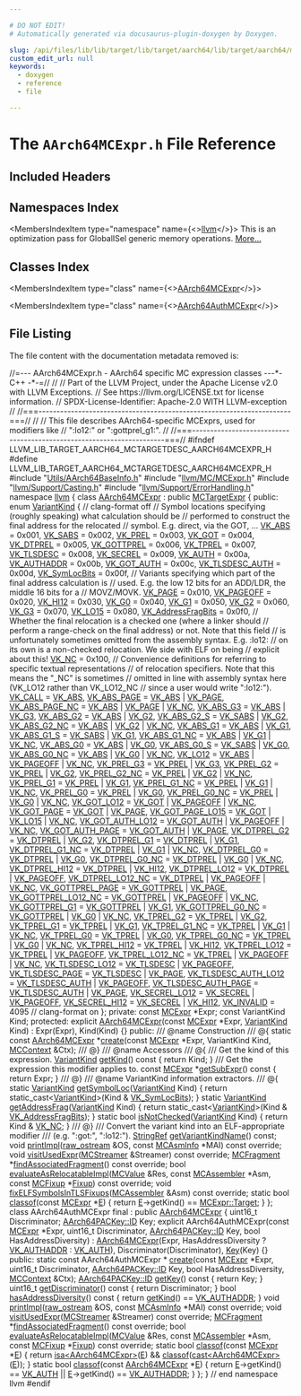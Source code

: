 ```yaml
---

# DO NOT EDIT!
# Automatically generated via docusaurus-plugin-doxygen by Doxygen.

slug: /api/files/lib/lib/target/lib/target/aarch64/lib/target/aarch64/mctargetdesc/aarch64mcexpr-h
custom_edit_url: null
keywords:
  - doxygen
  - reference
  - file

---
```





# The `AArch64MCExpr.h` File Reference

<DoxygenPage pluginConfig={pluginConfig}>



## Included Headers

<IncludesList>
<IncludesListItem
  filePath="Utils/AArch64BaseInfo.h"
  permalink="/docs/api/files/lib/lib/target/lib/target/aarch64/lib/target/aarch64/utils/aarch64baseinfo-h"
  isLocal="true" />
<IncludesListItem
  filePath="llvm/MC/MCExpr.h"
  permalink="/docs/api/files/include/include/llvm/include/llvm/mc/mcexpr-h"
  isLocal="true" />
<IncludesListItem
  filePath="llvm/Support/Casting.h"
  permalink="/docs/api/files/include/include/llvm/include/llvm/support/casting-h"
  isLocal="true" />
<IncludesListItem
  filePath="llvm/Support/ErrorHandling.h"
  permalink="/docs/api/files/include/include/llvm/include/llvm/support/errorhandling-h"
  isLocal="true" />
</IncludesList>

## Namespaces Index

<MembersIndex>

<MembersIndexItem
  type="namespace"
  name={<><a href="/docs/api/namespaces/llvm">llvm</a></>}>
This is an optimization pass for GlobalISel generic memory operations. <a href="/docs/api/namespaces/llvm/#details">More...</a>
</MembersIndexItem>

</MembersIndex>

## Classes Index

<MembersIndex>

<MembersIndexItem
  type="class"
  name={<><a href="/docs/api/classes/llvm/aarch64mcexpr">AArch64MCExpr</a></>}>
</MembersIndexItem>

<MembersIndexItem
  type="class"
  name={<><a href="/docs/api/classes/llvm/aarch64authmcexpr">AArch64AuthMCExpr</a></>}>
</MembersIndexItem>

</MembersIndex>


## File Listing

The file content with the documentation metadata removed is:

<ProgramListing>

<Link id="l00001" /><CodeLine lineNumber="1"><Highlight kind="comment">//=--- AArch64MCExpr.h - AArch64 specific MC expression classes ---&#42;- C++ -&#42;-=//</Highlight><Highlight kind="normal"></Highlight></CodeLine>
<Link id="l00002" /><CodeLine lineNumber="2"><Highlight kind="normal"></Highlight><Highlight kind="comment">//</Highlight><Highlight kind="normal"></Highlight></CodeLine>
<Link id="l00003" /><CodeLine lineNumber="3"><Highlight kind="normal"></Highlight><Highlight kind="comment">// Part of the LLVM Project, under the Apache License v2.0 with LLVM Exceptions.</Highlight><Highlight kind="normal"></Highlight></CodeLine>
<Link id="l00004" /><CodeLine lineNumber="4"><Highlight kind="normal"></Highlight><Highlight kind="comment">// See https://llvm.org/LICENSE.txt for license information.</Highlight><Highlight kind="normal"></Highlight></CodeLine>
<Link id="l00005" /><CodeLine lineNumber="5"><Highlight kind="normal"></Highlight><Highlight kind="comment">// SPDX-License-Identifier: Apache-2.0 WITH LLVM-exception</Highlight><Highlight kind="normal"></Highlight></CodeLine>
<Link id="l00006" /><CodeLine lineNumber="6"><Highlight kind="normal"></Highlight><Highlight kind="comment">//</Highlight><Highlight kind="normal"></Highlight></CodeLine>
<Link id="l00007" /><CodeLine lineNumber="7"><Highlight kind="normal"></Highlight><Highlight kind="comment">//===----------------------------------------------------------------------===//</Highlight><Highlight kind="normal"></Highlight></CodeLine>
<Link id="l00008" /><CodeLine lineNumber="8"><Highlight kind="normal"></Highlight><Highlight kind="comment">//</Highlight><Highlight kind="normal"></Highlight></CodeLine>
<Link id="l00009" /><CodeLine lineNumber="9"><Highlight kind="normal"></Highlight><Highlight kind="comment">// This file describes AArch64-specific MCExprs, used for modifiers like</Highlight><Highlight kind="normal"></Highlight></CodeLine>
<Link id="l00010" /><CodeLine lineNumber="10"><Highlight kind="normal"></Highlight><Highlight kind="comment">// &quot;:lo12:&quot; or &quot;:gottprel&#95;g1:&quot;.</Highlight><Highlight kind="normal"></Highlight></CodeLine>
<Link id="l00011" /><CodeLine lineNumber="11"><Highlight kind="normal"></Highlight><Highlight kind="comment">//</Highlight><Highlight kind="normal"></Highlight></CodeLine>
<Link id="l00012" /><CodeLine lineNumber="12"><Highlight kind="normal"></Highlight><Highlight kind="comment">//===----------------------------------------------------------------------===//</Highlight><Highlight kind="normal"></Highlight></CodeLine>
<Link id="l00013" /><CodeLine lineNumber="13"><Highlight kind="normal"></Highlight></CodeLine>
<Link id="l00014" /><CodeLine lineNumber="14"><Highlight kind="normal"></Highlight><Highlight kind="preprocessor">#ifndef LLVM&#95;LIB&#95;TARGET&#95;AARCH64&#95;MCTARGETDESC&#95;AARCH64MCEXPR&#95;H</Highlight><Highlight kind="normal"></Highlight></CodeLine>
<Link id="l00015" /><CodeLine lineNumber="15"><Highlight kind="normal"></Highlight><Highlight kind="preprocessor">#define LLVM&#95;LIB&#95;TARGET&#95;AARCH64&#95;MCTARGETDESC&#95;AARCH64MCEXPR&#95;H</Highlight><Highlight kind="normal"></Highlight></CodeLine>
<Link id="l00016" /><CodeLine lineNumber="16"><Highlight kind="normal"></Highlight></CodeLine>
<Link id="l00017" /><CodeLine lineNumber="17"><Highlight kind="normal"></Highlight><Highlight kind="preprocessor">#include &quot;<a href="/docs/api/files/lib/lib/target/lib/target/aarch64/lib/target/aarch64/utils/aarch64baseinfo-h">Utils/AArch64BaseInfo.h</a>&quot;</Highlight><Highlight kind="normal"></Highlight></CodeLine>
<Link id="l00018" /><CodeLine lineNumber="18"><Highlight kind="normal"></Highlight><Highlight kind="preprocessor">#include &quot;<a href="/docs/api/files/include/include/llvm/include/llvm/mc/mcexpr-h">llvm/MC/MCExpr.h</a>&quot;</Highlight><Highlight kind="normal"></Highlight></CodeLine>
<Link id="l00019" /><CodeLine lineNumber="19"><Highlight kind="normal"></Highlight><Highlight kind="preprocessor">#include &quot;<a href="/docs/api/files/include/include/llvm/include/llvm/support/casting-h">llvm/Support/Casting.h</a>&quot;</Highlight><Highlight kind="normal"></Highlight></CodeLine>
<Link id="l00020" /><CodeLine lineNumber="20"><Highlight kind="normal"></Highlight><Highlight kind="preprocessor">#include &quot;<a href="/docs/api/files/include/include/llvm/include/llvm/support/errorhandling-h">llvm/Support/ErrorHandling.h</a>&quot;</Highlight><Highlight kind="normal"></Highlight></CodeLine>
<Link id="l00021" /><CodeLine lineNumber="21"><Highlight kind="normal"></Highlight></CodeLine>
<Link id="l00022" /><CodeLine lineNumber="22"><Highlight kind="normal"></Highlight><Highlight kind="keyword">namespace </Highlight><Highlight kind="normal"><a href="/docs/api/namespaces/llvm">llvm</a> &#123;</Highlight></CodeLine>
<Link id="l00023" /><CodeLine lineNumber="23"><Highlight kind="normal"></Highlight></CodeLine>
<Link id="l00024" /><CodeLine lineNumber="24" lineLink="/docs/api/classes/llvm/aarch64mcexpr"><Highlight kind="normal"></Highlight><Highlight kind="keyword">class </Highlight><Highlight kind="normal"><a href="/docs/api/classes/llvm/aarch64mcexpr/#a26a585c3355b561e0bd7a9e8d3cbed44">AArch64MCExpr</a> : </Highlight><Highlight kind="keyword">public</Highlight><Highlight kind="normal"> <a href="/docs/api/classes/llvm/mctargetexpr/#a8ac1fdf776114a374cd8929fba6b8ccc">MCTargetExpr</a> &#123;</Highlight></CodeLine>
<Link id="l00025" /><CodeLine lineNumber="25"><Highlight kind="normal"></Highlight><Highlight kind="keyword">public</Highlight><Highlight kind="normal">:</Highlight></CodeLine>
<Link id="l00026" /><CodeLine lineNumber="26" lineLink="/docs/api/classes/llvm/aarch64mcexpr/#abec9c1dd43489b968c9780860bad71bf"><Highlight kind="normal">  </Highlight><Highlight kind="keyword">enum</Highlight><Highlight kind="normal"> <a href="/docs/api/classes/llvm/aarch64mcexpr/#abec9c1dd43489b968c9780860bad71bf">VariantKind</a> &#123;</Highlight></CodeLine>
<Link id="l00027" /><CodeLine lineNumber="27"><Highlight kind="normal">    </Highlight><Highlight kind="comment">// clang-format off</Highlight><Highlight kind="normal"></Highlight></CodeLine>
<Link id="l00028" /><CodeLine lineNumber="28"><Highlight kind="normal">    </Highlight><Highlight kind="comment">// Symbol locations specifying (roughly speaking) what calculation should be</Highlight><Highlight kind="normal"></Highlight></CodeLine>
<Link id="l00029" /><CodeLine lineNumber="29"><Highlight kind="normal">    </Highlight><Highlight kind="comment">// performed to construct the final address for the relocated</Highlight><Highlight kind="normal"></Highlight></CodeLine>
<Link id="l00030" /><CodeLine lineNumber="30"><Highlight kind="normal">    </Highlight><Highlight kind="comment">// symbol. E.g. direct, via the GOT, ...</Highlight><Highlight kind="normal"></Highlight></CodeLine>
<Link id="l00031" /><CodeLine lineNumber="31" lineLink="/docs/api/classes/llvm/aarch64mcexpr/#abec9c1dd43489b968c9780860bad71bfa873476895e81395d69f2a8a5e9f298cf"><Highlight kind="normal">    <a href="/docs/api/classes/llvm/aarch64mcexpr/#abec9c1dd43489b968c9780860bad71bfa873476895e81395d69f2a8a5e9f298cf">VK&#95;ABS</a>          = 0x001,</Highlight></CodeLine>
<Link id="l00032" /><CodeLine lineNumber="32" lineLink="/docs/api/classes/llvm/aarch64mcexpr/#abec9c1dd43489b968c9780860bad71bfae88eb6cdf1eae5ef51e211504b00e706"><Highlight kind="normal">    <a href="/docs/api/classes/llvm/aarch64mcexpr/#abec9c1dd43489b968c9780860bad71bfae88eb6cdf1eae5ef51e211504b00e706">VK&#95;SABS</a>         = 0x002,</Highlight></CodeLine>
<Link id="l00033" /><CodeLine lineNumber="33" lineLink="/docs/api/classes/llvm/aarch64mcexpr/#abec9c1dd43489b968c9780860bad71bfab98c64bd3be65858d30034f3ca5fcfbf"><Highlight kind="normal">    <a href="/docs/api/classes/llvm/aarch64mcexpr/#abec9c1dd43489b968c9780860bad71bfab98c64bd3be65858d30034f3ca5fcfbf">VK&#95;PREL</a>         = 0x003,</Highlight></CodeLine>
<Link id="l00034" /><CodeLine lineNumber="34" lineLink="/docs/api/classes/llvm/aarch64mcexpr/#abec9c1dd43489b968c9780860bad71bfa96518ec6ca1da559ff4a909126b88060"><Highlight kind="normal">    <a href="/docs/api/classes/llvm/aarch64mcexpr/#abec9c1dd43489b968c9780860bad71bfa96518ec6ca1da559ff4a909126b88060">VK&#95;GOT</a>          = 0x004,</Highlight></CodeLine>
<Link id="l00035" /><CodeLine lineNumber="35" lineLink="/docs/api/classes/llvm/aarch64mcexpr/#abec9c1dd43489b968c9780860bad71bfa261e5fdfac362b9c39961c5226dbfccf"><Highlight kind="normal">    <a href="/docs/api/classes/llvm/aarch64mcexpr/#abec9c1dd43489b968c9780860bad71bfa261e5fdfac362b9c39961c5226dbfccf">VK&#95;DTPREL</a>       = 0x005,</Highlight></CodeLine>
<Link id="l00036" /><CodeLine lineNumber="36" lineLink="/docs/api/classes/llvm/aarch64mcexpr/#abec9c1dd43489b968c9780860bad71bfa6b76c48acac537ea0f3accd4f946b223"><Highlight kind="normal">    <a href="/docs/api/classes/llvm/aarch64mcexpr/#abec9c1dd43489b968c9780860bad71bfa6b76c48acac537ea0f3accd4f946b223">VK&#95;GOTTPREL</a>     = 0x006,</Highlight></CodeLine>
<Link id="l00037" /><CodeLine lineNumber="37" lineLink="/docs/api/classes/llvm/aarch64mcexpr/#abec9c1dd43489b968c9780860bad71bfaa3020e9ba5dfa0324318faad507a0a58"><Highlight kind="normal">    <a href="/docs/api/classes/llvm/aarch64mcexpr/#abec9c1dd43489b968c9780860bad71bfaa3020e9ba5dfa0324318faad507a0a58">VK&#95;TPREL</a>        = 0x007,</Highlight></CodeLine>
<Link id="l00038" /><CodeLine lineNumber="38" lineLink="/docs/api/classes/llvm/aarch64mcexpr/#abec9c1dd43489b968c9780860bad71bfaa1193d791c0127a6f7a86565a3f460bd"><Highlight kind="normal">    <a href="/docs/api/classes/llvm/aarch64mcexpr/#abec9c1dd43489b968c9780860bad71bfaa1193d791c0127a6f7a86565a3f460bd">VK&#95;TLSDESC</a>      = 0x008,</Highlight></CodeLine>
<Link id="l00039" /><CodeLine lineNumber="39" lineLink="/docs/api/classes/llvm/aarch64mcexpr/#abec9c1dd43489b968c9780860bad71bfaec64aa7810f0b31023d490a86d01d415"><Highlight kind="normal">    <a href="/docs/api/classes/llvm/aarch64mcexpr/#abec9c1dd43489b968c9780860bad71bfaec64aa7810f0b31023d490a86d01d415">VK&#95;SECREL</a>       = 0x009,</Highlight></CodeLine>
<Link id="l00040" /><CodeLine lineNumber="40" lineLink="/docs/api/classes/llvm/aarch64mcexpr/#abec9c1dd43489b968c9780860bad71bfa0121933247ec3c2a0477b4e9142fcdc9"><Highlight kind="normal">    <a href="/docs/api/classes/llvm/aarch64mcexpr/#abec9c1dd43489b968c9780860bad71bfa0121933247ec3c2a0477b4e9142fcdc9">VK&#95;AUTH</a>         = 0x00a,</Highlight></CodeLine>
<Link id="l00041" /><CodeLine lineNumber="41" lineLink="/docs/api/classes/llvm/aarch64mcexpr/#abec9c1dd43489b968c9780860bad71bfaa8bd8587ab7bb2c4e6db67d515b0d83e"><Highlight kind="normal">    <a href="/docs/api/classes/llvm/aarch64mcexpr/#abec9c1dd43489b968c9780860bad71bfaa8bd8587ab7bb2c4e6db67d515b0d83e">VK&#95;AUTHADDR</a>     = 0x00b,</Highlight></CodeLine>
<Link id="l00042" /><CodeLine lineNumber="42" lineLink="/docs/api/classes/llvm/aarch64mcexpr/#abec9c1dd43489b968c9780860bad71bfa9ec4c589014eb66893073ac3083a2670"><Highlight kind="normal">    <a href="/docs/api/classes/llvm/aarch64mcexpr/#abec9c1dd43489b968c9780860bad71bfa9ec4c589014eb66893073ac3083a2670">VK&#95;GOT&#95;AUTH</a>     = 0x00c,</Highlight></CodeLine>
<Link id="l00043" /><CodeLine lineNumber="43" lineLink="/docs/api/classes/llvm/aarch64mcexpr/#abec9c1dd43489b968c9780860bad71bfa32da9cfae143cc7c95c2e0f54ca40bcc"><Highlight kind="normal">    <a href="/docs/api/classes/llvm/aarch64mcexpr/#abec9c1dd43489b968c9780860bad71bfa32da9cfae143cc7c95c2e0f54ca40bcc">VK&#95;TLSDESC&#95;AUTH</a> = 0x00d,</Highlight></CodeLine>
<Link id="l00044" /><CodeLine lineNumber="44" lineLink="/docs/api/classes/llvm/aarch64mcexpr/#abec9c1dd43489b968c9780860bad71bfa69094d51626dc25699fb27be5e23d119"><Highlight kind="normal">    <a href="/docs/api/classes/llvm/aarch64mcexpr/#abec9c1dd43489b968c9780860bad71bfa69094d51626dc25699fb27be5e23d119">VK&#95;SymLocBits</a>   = 0x00f,</Highlight></CodeLine>
<Link id="l00045" /><CodeLine lineNumber="45"><Highlight kind="normal"></Highlight></CodeLine>
<Link id="l00046" /><CodeLine lineNumber="46"><Highlight kind="normal">    </Highlight><Highlight kind="comment">// Variants specifying which part of the final address calculation is</Highlight><Highlight kind="normal"></Highlight></CodeLine>
<Link id="l00047" /><CodeLine lineNumber="47"><Highlight kind="normal">    </Highlight><Highlight kind="comment">// used. E.g. the low 12 bits for an ADD/LDR, the middle 16 bits for a</Highlight><Highlight kind="normal"></Highlight></CodeLine>
<Link id="l00048" /><CodeLine lineNumber="48"><Highlight kind="normal">    </Highlight><Highlight kind="comment">// MOVZ/MOVK.</Highlight><Highlight kind="normal"></Highlight></CodeLine>
<Link id="l00049" /><CodeLine lineNumber="49" lineLink="/docs/api/classes/llvm/aarch64mcexpr/#abec9c1dd43489b968c9780860bad71bfa0809191a4698f385b9a261d81ff588eb"><Highlight kind="normal">    <a href="/docs/api/classes/llvm/aarch64mcexpr/#abec9c1dd43489b968c9780860bad71bfa0809191a4698f385b9a261d81ff588eb">VK&#95;PAGE</a>     = 0x010,</Highlight></CodeLine>
<Link id="l00050" /><CodeLine lineNumber="50" lineLink="/docs/api/classes/llvm/aarch64mcexpr/#abec9c1dd43489b968c9780860bad71bfa3560c4b55ab38ca90cfe2434429bb878"><Highlight kind="normal">    <a href="/docs/api/classes/llvm/aarch64mcexpr/#abec9c1dd43489b968c9780860bad71bfa3560c4b55ab38ca90cfe2434429bb878">VK&#95;PAGEOFF</a>  = 0x020,</Highlight></CodeLine>
<Link id="l00051" /><CodeLine lineNumber="51" lineLink="/docs/api/classes/llvm/aarch64mcexpr/#abec9c1dd43489b968c9780860bad71bfaa4531e7925a13cb837c64da9db9a971d"><Highlight kind="normal">    <a href="/docs/api/classes/llvm/aarch64mcexpr/#abec9c1dd43489b968c9780860bad71bfaa4531e7925a13cb837c64da9db9a971d">VK&#95;HI12</a>     = 0x030,</Highlight></CodeLine>
<Link id="l00052" /><CodeLine lineNumber="52" lineLink="/docs/api/classes/llvm/aarch64mcexpr/#abec9c1dd43489b968c9780860bad71bfa0e5e06b19986568f2c1e60713e2ad16a"><Highlight kind="normal">    <a href="/docs/api/classes/llvm/aarch64mcexpr/#abec9c1dd43489b968c9780860bad71bfa0e5e06b19986568f2c1e60713e2ad16a">VK&#95;G0</a>       = 0x040,</Highlight></CodeLine>
<Link id="l00053" /><CodeLine lineNumber="53" lineLink="/docs/api/classes/llvm/aarch64mcexpr/#abec9c1dd43489b968c9780860bad71bfa1f089fe988759598e6be192bc25fda14"><Highlight kind="normal">    <a href="/docs/api/classes/llvm/aarch64mcexpr/#abec9c1dd43489b968c9780860bad71bfa1f089fe988759598e6be192bc25fda14">VK&#95;G1</a>       = 0x050,</Highlight></CodeLine>
<Link id="l00054" /><CodeLine lineNumber="54" lineLink="/docs/api/classes/llvm/aarch64mcexpr/#abec9c1dd43489b968c9780860bad71bfa7f9d6eabce1bf6172cc4d52eb1a572da"><Highlight kind="normal">    <a href="/docs/api/classes/llvm/aarch64mcexpr/#abec9c1dd43489b968c9780860bad71bfa7f9d6eabce1bf6172cc4d52eb1a572da">VK&#95;G2</a>       = 0x060,</Highlight></CodeLine>
<Link id="l00055" /><CodeLine lineNumber="55" lineLink="/docs/api/classes/llvm/aarch64mcexpr/#abec9c1dd43489b968c9780860bad71bfa615c30307b7a2762031b185b1f0b0333"><Highlight kind="normal">    <a href="/docs/api/classes/llvm/aarch64mcexpr/#abec9c1dd43489b968c9780860bad71bfa615c30307b7a2762031b185b1f0b0333">VK&#95;G3</a>       = 0x070,</Highlight></CodeLine>
<Link id="l00056" /><CodeLine lineNumber="56" lineLink="/docs/api/classes/llvm/aarch64mcexpr/#abec9c1dd43489b968c9780860bad71bfa8456ae950bf4e253ace9693cd8635c80"><Highlight kind="normal">    <a href="/docs/api/classes/llvm/aarch64mcexpr/#abec9c1dd43489b968c9780860bad71bfa8456ae950bf4e253ace9693cd8635c80">VK&#95;LO15</a>     = 0x080,</Highlight></CodeLine>
<Link id="l00057" /><CodeLine lineNumber="57" lineLink="/docs/api/classes/llvm/aarch64mcexpr/#abec9c1dd43489b968c9780860bad71bfac023b84e4a49df08de7abf40646e9024"><Highlight kind="normal">    <a href="/docs/api/classes/llvm/aarch64mcexpr/#abec9c1dd43489b968c9780860bad71bfac023b84e4a49df08de7abf40646e9024">VK&#95;AddressFragBits</a> = 0x0f0,</Highlight></CodeLine>
<Link id="l00058" /><CodeLine lineNumber="58"><Highlight kind="normal"></Highlight></CodeLine>
<Link id="l00059" /><CodeLine lineNumber="59"><Highlight kind="normal">    </Highlight><Highlight kind="comment">// Whether the final relocation is a checked one (where a linker should</Highlight><Highlight kind="normal"></Highlight></CodeLine>
<Link id="l00060" /><CodeLine lineNumber="60"><Highlight kind="normal">    </Highlight><Highlight kind="comment">// perform a range-check on the final address) or not. Note that this field</Highlight><Highlight kind="normal"></Highlight></CodeLine>
<Link id="l00061" /><CodeLine lineNumber="61"><Highlight kind="normal">    </Highlight><Highlight kind="comment">// is unfortunately sometimes omitted from the assembly syntax. E.g. :lo12:</Highlight><Highlight kind="normal"></Highlight></CodeLine>
<Link id="l00062" /><CodeLine lineNumber="62"><Highlight kind="normal">    </Highlight><Highlight kind="comment">// on its own is a non-checked relocation. We side with ELF on being</Highlight><Highlight kind="normal"></Highlight></CodeLine>
<Link id="l00063" /><CodeLine lineNumber="63"><Highlight kind="normal">    </Highlight><Highlight kind="comment">// explicit about this!</Highlight><Highlight kind="normal"></Highlight></CodeLine>
<Link id="l00064" /><CodeLine lineNumber="64" lineLink="/docs/api/classes/llvm/aarch64mcexpr/#abec9c1dd43489b968c9780860bad71bfacfebe394a2b06edc4ddc5e96f6295776"><Highlight kind="normal">    <a href="/docs/api/classes/llvm/aarch64mcexpr/#abec9c1dd43489b968c9780860bad71bfacfebe394a2b06edc4ddc5e96f6295776">VK&#95;NC</a>       = 0x100,</Highlight></CodeLine>
<Link id="l00065" /><CodeLine lineNumber="65"><Highlight kind="normal"></Highlight></CodeLine>
<Link id="l00066" /><CodeLine lineNumber="66"><Highlight kind="normal">    </Highlight><Highlight kind="comment">// Convenience definitions for referring to specific textual representations</Highlight><Highlight kind="normal"></Highlight></CodeLine>
<Link id="l00067" /><CodeLine lineNumber="67"><Highlight kind="normal">    </Highlight><Highlight kind="comment">// of relocation specifiers. Note that this means the &quot;&#95;NC&quot; is sometimes</Highlight><Highlight kind="normal"></Highlight></CodeLine>
<Link id="l00068" /><CodeLine lineNumber="68"><Highlight kind="normal">    </Highlight><Highlight kind="comment">// omitted in line with assembly syntax here (VK&#95;LO12 rather than VK&#95;LO12&#95;NC</Highlight><Highlight kind="normal"></Highlight></CodeLine>
<Link id="l00069" /><CodeLine lineNumber="69"><Highlight kind="normal">    </Highlight><Highlight kind="comment">// since a user would write &quot;:lo12:&quot;).</Highlight><Highlight kind="normal"></Highlight></CodeLine>
<Link id="l00070" /><CodeLine lineNumber="70" lineLink="/docs/api/classes/llvm/aarch64mcexpr/#abec9c1dd43489b968c9780860bad71bfa7df30bfd9a5a56ae922f3597d31363b0"><Highlight kind="normal">    <a href="/docs/api/classes/llvm/aarch64mcexpr/#abec9c1dd43489b968c9780860bad71bfa7df30bfd9a5a56ae922f3597d31363b0">VK&#95;CALL</a>              = <a href="/docs/api/classes/llvm/aarch64mcexpr/#abec9c1dd43489b968c9780860bad71bfa873476895e81395d69f2a8a5e9f298cf">VK&#95;ABS</a>,</Highlight></CodeLine>
<Link id="l00071" /><CodeLine lineNumber="71" lineLink="/docs/api/classes/llvm/aarch64mcexpr/#abec9c1dd43489b968c9780860bad71bfaaf6f9676ef24562e98c151543f52efc8"><Highlight kind="normal">    <a href="/docs/api/classes/llvm/aarch64mcexpr/#abec9c1dd43489b968c9780860bad71bfaaf6f9676ef24562e98c151543f52efc8">VK&#95;ABS&#95;PAGE</a>          = <a href="/docs/api/classes/llvm/aarch64mcexpr/#abec9c1dd43489b968c9780860bad71bfa873476895e81395d69f2a8a5e9f298cf">VK&#95;ABS</a>          | <a href="/docs/api/classes/llvm/aarch64mcexpr/#abec9c1dd43489b968c9780860bad71bfa0809191a4698f385b9a261d81ff588eb">VK&#95;PAGE</a>,</Highlight></CodeLine>
<Link id="l00072" /><CodeLine lineNumber="72" lineLink="/docs/api/classes/llvm/aarch64mcexpr/#abec9c1dd43489b968c9780860bad71bfa660036640793b7c6285441ebaaec4c6a"><Highlight kind="normal">    <a href="/docs/api/classes/llvm/aarch64mcexpr/#abec9c1dd43489b968c9780860bad71bfa660036640793b7c6285441ebaaec4c6a">VK&#95;ABS&#95;PAGE&#95;NC</a>       = <a href="/docs/api/classes/llvm/aarch64mcexpr/#abec9c1dd43489b968c9780860bad71bfa873476895e81395d69f2a8a5e9f298cf">VK&#95;ABS</a>          | <a href="/docs/api/classes/llvm/aarch64mcexpr/#abec9c1dd43489b968c9780860bad71bfa0809191a4698f385b9a261d81ff588eb">VK&#95;PAGE</a>    | <a href="/docs/api/classes/llvm/aarch64mcexpr/#abec9c1dd43489b968c9780860bad71bfacfebe394a2b06edc4ddc5e96f6295776">VK&#95;NC</a>,</Highlight></CodeLine>
<Link id="l00073" /><CodeLine lineNumber="73" lineLink="/docs/api/classes/llvm/aarch64mcexpr/#abec9c1dd43489b968c9780860bad71bfa963191759d19cf8d90bc0c40435c8cb8"><Highlight kind="normal">    <a href="/docs/api/classes/llvm/aarch64mcexpr/#abec9c1dd43489b968c9780860bad71bfa963191759d19cf8d90bc0c40435c8cb8">VK&#95;ABS&#95;G3</a>            = <a href="/docs/api/classes/llvm/aarch64mcexpr/#abec9c1dd43489b968c9780860bad71bfa873476895e81395d69f2a8a5e9f298cf">VK&#95;ABS</a>          | <a href="/docs/api/classes/llvm/aarch64mcexpr/#abec9c1dd43489b968c9780860bad71bfa615c30307b7a2762031b185b1f0b0333">VK&#95;G3</a>,</Highlight></CodeLine>
<Link id="l00074" /><CodeLine lineNumber="74" lineLink="/docs/api/classes/llvm/aarch64mcexpr/#abec9c1dd43489b968c9780860bad71bfa284689a52a5f79b95b051a057c54fb1e"><Highlight kind="normal">    <a href="/docs/api/classes/llvm/aarch64mcexpr/#abec9c1dd43489b968c9780860bad71bfa284689a52a5f79b95b051a057c54fb1e">VK&#95;ABS&#95;G2</a>            = <a href="/docs/api/classes/llvm/aarch64mcexpr/#abec9c1dd43489b968c9780860bad71bfa873476895e81395d69f2a8a5e9f298cf">VK&#95;ABS</a>          | <a href="/docs/api/classes/llvm/aarch64mcexpr/#abec9c1dd43489b968c9780860bad71bfa7f9d6eabce1bf6172cc4d52eb1a572da">VK&#95;G2</a>,</Highlight></CodeLine>
<Link id="l00075" /><CodeLine lineNumber="75" lineLink="/docs/api/classes/llvm/aarch64mcexpr/#abec9c1dd43489b968c9780860bad71bfa536c18c873600b1e2aba9d9f894e9213"><Highlight kind="normal">    <a href="/docs/api/classes/llvm/aarch64mcexpr/#abec9c1dd43489b968c9780860bad71bfa536c18c873600b1e2aba9d9f894e9213">VK&#95;ABS&#95;G2&#95;S</a>          = <a href="/docs/api/classes/llvm/aarch64mcexpr/#abec9c1dd43489b968c9780860bad71bfae88eb6cdf1eae5ef51e211504b00e706">VK&#95;SABS</a>         | <a href="/docs/api/classes/llvm/aarch64mcexpr/#abec9c1dd43489b968c9780860bad71bfa7f9d6eabce1bf6172cc4d52eb1a572da">VK&#95;G2</a>,</Highlight></CodeLine>
<Link id="l00076" /><CodeLine lineNumber="76" lineLink="/docs/api/classes/llvm/aarch64mcexpr/#abec9c1dd43489b968c9780860bad71bfa1089df68239d0e46c2fba2190c4c0eb8"><Highlight kind="normal">    <a href="/docs/api/classes/llvm/aarch64mcexpr/#abec9c1dd43489b968c9780860bad71bfa1089df68239d0e46c2fba2190c4c0eb8">VK&#95;ABS&#95;G2&#95;NC</a>         = <a href="/docs/api/classes/llvm/aarch64mcexpr/#abec9c1dd43489b968c9780860bad71bfa873476895e81395d69f2a8a5e9f298cf">VK&#95;ABS</a>          | <a href="/docs/api/classes/llvm/aarch64mcexpr/#abec9c1dd43489b968c9780860bad71bfa7f9d6eabce1bf6172cc4d52eb1a572da">VK&#95;G2</a>      | <a href="/docs/api/classes/llvm/aarch64mcexpr/#abec9c1dd43489b968c9780860bad71bfacfebe394a2b06edc4ddc5e96f6295776">VK&#95;NC</a>,</Highlight></CodeLine>
<Link id="l00077" /><CodeLine lineNumber="77" lineLink="/docs/api/classes/llvm/aarch64mcexpr/#abec9c1dd43489b968c9780860bad71bfae40f238af3f6fe589641a720ab4f97a8"><Highlight kind="normal">    <a href="/docs/api/classes/llvm/aarch64mcexpr/#abec9c1dd43489b968c9780860bad71bfae40f238af3f6fe589641a720ab4f97a8">VK&#95;ABS&#95;G1</a>            = <a href="/docs/api/classes/llvm/aarch64mcexpr/#abec9c1dd43489b968c9780860bad71bfa873476895e81395d69f2a8a5e9f298cf">VK&#95;ABS</a>          | <a href="/docs/api/classes/llvm/aarch64mcexpr/#abec9c1dd43489b968c9780860bad71bfa1f089fe988759598e6be192bc25fda14">VK&#95;G1</a>,</Highlight></CodeLine>
<Link id="l00078" /><CodeLine lineNumber="78" lineLink="/docs/api/classes/llvm/aarch64mcexpr/#abec9c1dd43489b968c9780860bad71bfa53f60806897246321227204c69d467c3"><Highlight kind="normal">    <a href="/docs/api/classes/llvm/aarch64mcexpr/#abec9c1dd43489b968c9780860bad71bfa53f60806897246321227204c69d467c3">VK&#95;ABS&#95;G1&#95;S</a>          = <a href="/docs/api/classes/llvm/aarch64mcexpr/#abec9c1dd43489b968c9780860bad71bfae88eb6cdf1eae5ef51e211504b00e706">VK&#95;SABS</a>         | <a href="/docs/api/classes/llvm/aarch64mcexpr/#abec9c1dd43489b968c9780860bad71bfa1f089fe988759598e6be192bc25fda14">VK&#95;G1</a>,</Highlight></CodeLine>
<Link id="l00079" /><CodeLine lineNumber="79" lineLink="/docs/api/classes/llvm/aarch64mcexpr/#abec9c1dd43489b968c9780860bad71bfa1f931e50ae5f4c5f77e050447b2e3320"><Highlight kind="normal">    <a href="/docs/api/classes/llvm/aarch64mcexpr/#abec9c1dd43489b968c9780860bad71bfa1f931e50ae5f4c5f77e050447b2e3320">VK&#95;ABS&#95;G1&#95;NC</a>         = <a href="/docs/api/classes/llvm/aarch64mcexpr/#abec9c1dd43489b968c9780860bad71bfa873476895e81395d69f2a8a5e9f298cf">VK&#95;ABS</a>          | <a href="/docs/api/classes/llvm/aarch64mcexpr/#abec9c1dd43489b968c9780860bad71bfa1f089fe988759598e6be192bc25fda14">VK&#95;G1</a>      | <a href="/docs/api/classes/llvm/aarch64mcexpr/#abec9c1dd43489b968c9780860bad71bfacfebe394a2b06edc4ddc5e96f6295776">VK&#95;NC</a>,</Highlight></CodeLine>
<Link id="l00080" /><CodeLine lineNumber="80" lineLink="/docs/api/classes/llvm/aarch64mcexpr/#abec9c1dd43489b968c9780860bad71bfa35474485d868b25489fc57669a9c27f9"><Highlight kind="normal">    <a href="/docs/api/classes/llvm/aarch64mcexpr/#abec9c1dd43489b968c9780860bad71bfa35474485d868b25489fc57669a9c27f9">VK&#95;ABS&#95;G0</a>            = <a href="/docs/api/classes/llvm/aarch64mcexpr/#abec9c1dd43489b968c9780860bad71bfa873476895e81395d69f2a8a5e9f298cf">VK&#95;ABS</a>          | <a href="/docs/api/classes/llvm/aarch64mcexpr/#abec9c1dd43489b968c9780860bad71bfa0e5e06b19986568f2c1e60713e2ad16a">VK&#95;G0</a>,</Highlight></CodeLine>
<Link id="l00081" /><CodeLine lineNumber="81" lineLink="/docs/api/classes/llvm/aarch64mcexpr/#abec9c1dd43489b968c9780860bad71bfa7eb9497609b61ca20e383022f9ab3290"><Highlight kind="normal">    <a href="/docs/api/classes/llvm/aarch64mcexpr/#abec9c1dd43489b968c9780860bad71bfa7eb9497609b61ca20e383022f9ab3290">VK&#95;ABS&#95;G0&#95;S</a>          = <a href="/docs/api/classes/llvm/aarch64mcexpr/#abec9c1dd43489b968c9780860bad71bfae88eb6cdf1eae5ef51e211504b00e706">VK&#95;SABS</a>         | <a href="/docs/api/classes/llvm/aarch64mcexpr/#abec9c1dd43489b968c9780860bad71bfa0e5e06b19986568f2c1e60713e2ad16a">VK&#95;G0</a>,</Highlight></CodeLine>
<Link id="l00082" /><CodeLine lineNumber="82" lineLink="/docs/api/classes/llvm/aarch64mcexpr/#abec9c1dd43489b968c9780860bad71bfa65e6d1b5482060081af43ab78352964d"><Highlight kind="normal">    <a href="/docs/api/classes/llvm/aarch64mcexpr/#abec9c1dd43489b968c9780860bad71bfa65e6d1b5482060081af43ab78352964d">VK&#95;ABS&#95;G0&#95;NC</a>         = <a href="/docs/api/classes/llvm/aarch64mcexpr/#abec9c1dd43489b968c9780860bad71bfa873476895e81395d69f2a8a5e9f298cf">VK&#95;ABS</a>          | <a href="/docs/api/classes/llvm/aarch64mcexpr/#abec9c1dd43489b968c9780860bad71bfa0e5e06b19986568f2c1e60713e2ad16a">VK&#95;G0</a>      | <a href="/docs/api/classes/llvm/aarch64mcexpr/#abec9c1dd43489b968c9780860bad71bfacfebe394a2b06edc4ddc5e96f6295776">VK&#95;NC</a>,</Highlight></CodeLine>
<Link id="l00083" /><CodeLine lineNumber="83" lineLink="/docs/api/classes/llvm/aarch64mcexpr/#abec9c1dd43489b968c9780860bad71bfac273d7a8ebcef5784a4904ffe145aefe"><Highlight kind="normal">    <a href="/docs/api/classes/llvm/aarch64mcexpr/#abec9c1dd43489b968c9780860bad71bfac273d7a8ebcef5784a4904ffe145aefe">VK&#95;LO12</a>              = <a href="/docs/api/classes/llvm/aarch64mcexpr/#abec9c1dd43489b968c9780860bad71bfa873476895e81395d69f2a8a5e9f298cf">VK&#95;ABS</a>          | <a href="/docs/api/classes/llvm/aarch64mcexpr/#abec9c1dd43489b968c9780860bad71bfa3560c4b55ab38ca90cfe2434429bb878">VK&#95;PAGEOFF</a> | <a href="/docs/api/classes/llvm/aarch64mcexpr/#abec9c1dd43489b968c9780860bad71bfacfebe394a2b06edc4ddc5e96f6295776">VK&#95;NC</a>,</Highlight></CodeLine>
<Link id="l00084" /><CodeLine lineNumber="84" lineLink="/docs/api/classes/llvm/aarch64mcexpr/#abec9c1dd43489b968c9780860bad71bfa9a4ed17656f61247e51858d2f8d9203d"><Highlight kind="normal">    <a href="/docs/api/classes/llvm/aarch64mcexpr/#abec9c1dd43489b968c9780860bad71bfa9a4ed17656f61247e51858d2f8d9203d">VK&#95;PREL&#95;G3</a>           = <a href="/docs/api/classes/llvm/aarch64mcexpr/#abec9c1dd43489b968c9780860bad71bfab98c64bd3be65858d30034f3ca5fcfbf">VK&#95;PREL</a>         | <a href="/docs/api/classes/llvm/aarch64mcexpr/#abec9c1dd43489b968c9780860bad71bfa615c30307b7a2762031b185b1f0b0333">VK&#95;G3</a>,</Highlight></CodeLine>
<Link id="l00085" /><CodeLine lineNumber="85" lineLink="/docs/api/classes/llvm/aarch64mcexpr/#abec9c1dd43489b968c9780860bad71bfae308678726c12af491f9647e76f3f1b9"><Highlight kind="normal">    <a href="/docs/api/classes/llvm/aarch64mcexpr/#abec9c1dd43489b968c9780860bad71bfae308678726c12af491f9647e76f3f1b9">VK&#95;PREL&#95;G2</a>           = <a href="/docs/api/classes/llvm/aarch64mcexpr/#abec9c1dd43489b968c9780860bad71bfab98c64bd3be65858d30034f3ca5fcfbf">VK&#95;PREL</a>         | <a href="/docs/api/classes/llvm/aarch64mcexpr/#abec9c1dd43489b968c9780860bad71bfa7f9d6eabce1bf6172cc4d52eb1a572da">VK&#95;G2</a>,</Highlight></CodeLine>
<Link id="l00086" /><CodeLine lineNumber="86" lineLink="/docs/api/classes/llvm/aarch64mcexpr/#abec9c1dd43489b968c9780860bad71bfa432b91e82080f70cff564bc1f0db2b17"><Highlight kind="normal">    <a href="/docs/api/classes/llvm/aarch64mcexpr/#abec9c1dd43489b968c9780860bad71bfa432b91e82080f70cff564bc1f0db2b17">VK&#95;PREL&#95;G2&#95;NC</a>        = <a href="/docs/api/classes/llvm/aarch64mcexpr/#abec9c1dd43489b968c9780860bad71bfab98c64bd3be65858d30034f3ca5fcfbf">VK&#95;PREL</a>         | <a href="/docs/api/classes/llvm/aarch64mcexpr/#abec9c1dd43489b968c9780860bad71bfa7f9d6eabce1bf6172cc4d52eb1a572da">VK&#95;G2</a>      | <a href="/docs/api/classes/llvm/aarch64mcexpr/#abec9c1dd43489b968c9780860bad71bfacfebe394a2b06edc4ddc5e96f6295776">VK&#95;NC</a>,</Highlight></CodeLine>
<Link id="l00087" /><CodeLine lineNumber="87" lineLink="/docs/api/classes/llvm/aarch64mcexpr/#abec9c1dd43489b968c9780860bad71bfab0d49b0ffa4753b61465eb29942f838c"><Highlight kind="normal">    <a href="/docs/api/classes/llvm/aarch64mcexpr/#abec9c1dd43489b968c9780860bad71bfab0d49b0ffa4753b61465eb29942f838c">VK&#95;PREL&#95;G1</a>           = <a href="/docs/api/classes/llvm/aarch64mcexpr/#abec9c1dd43489b968c9780860bad71bfab98c64bd3be65858d30034f3ca5fcfbf">VK&#95;PREL</a>         | <a href="/docs/api/classes/llvm/aarch64mcexpr/#abec9c1dd43489b968c9780860bad71bfa1f089fe988759598e6be192bc25fda14">VK&#95;G1</a>,</Highlight></CodeLine>
<Link id="l00088" /><CodeLine lineNumber="88" lineLink="/docs/api/classes/llvm/aarch64mcexpr/#abec9c1dd43489b968c9780860bad71bfadf42ca6f959ddac98d35254c0914af09"><Highlight kind="normal">    <a href="/docs/api/classes/llvm/aarch64mcexpr/#abec9c1dd43489b968c9780860bad71bfadf42ca6f959ddac98d35254c0914af09">VK&#95;PREL&#95;G1&#95;NC</a>        = <a href="/docs/api/classes/llvm/aarch64mcexpr/#abec9c1dd43489b968c9780860bad71bfab98c64bd3be65858d30034f3ca5fcfbf">VK&#95;PREL</a>         | <a href="/docs/api/classes/llvm/aarch64mcexpr/#abec9c1dd43489b968c9780860bad71bfa1f089fe988759598e6be192bc25fda14">VK&#95;G1</a>      | <a href="/docs/api/classes/llvm/aarch64mcexpr/#abec9c1dd43489b968c9780860bad71bfacfebe394a2b06edc4ddc5e96f6295776">VK&#95;NC</a>,</Highlight></CodeLine>
<Link id="l00089" /><CodeLine lineNumber="89" lineLink="/docs/api/classes/llvm/aarch64mcexpr/#abec9c1dd43489b968c9780860bad71bfa8f3aaf6805e534003f15c7e878acdf32"><Highlight kind="normal">    <a href="/docs/api/classes/llvm/aarch64mcexpr/#abec9c1dd43489b968c9780860bad71bfa8f3aaf6805e534003f15c7e878acdf32">VK&#95;PREL&#95;G0</a>           = <a href="/docs/api/classes/llvm/aarch64mcexpr/#abec9c1dd43489b968c9780860bad71bfab98c64bd3be65858d30034f3ca5fcfbf">VK&#95;PREL</a>         | <a href="/docs/api/classes/llvm/aarch64mcexpr/#abec9c1dd43489b968c9780860bad71bfa0e5e06b19986568f2c1e60713e2ad16a">VK&#95;G0</a>,</Highlight></CodeLine>
<Link id="l00090" /><CodeLine lineNumber="90" lineLink="/docs/api/classes/llvm/aarch64mcexpr/#abec9c1dd43489b968c9780860bad71bfab793dd2a7b912aeaae778108094a5689"><Highlight kind="normal">    <a href="/docs/api/classes/llvm/aarch64mcexpr/#abec9c1dd43489b968c9780860bad71bfab793dd2a7b912aeaae778108094a5689">VK&#95;PREL&#95;G0&#95;NC</a>        = <a href="/docs/api/classes/llvm/aarch64mcexpr/#abec9c1dd43489b968c9780860bad71bfab98c64bd3be65858d30034f3ca5fcfbf">VK&#95;PREL</a>         | <a href="/docs/api/classes/llvm/aarch64mcexpr/#abec9c1dd43489b968c9780860bad71bfa0e5e06b19986568f2c1e60713e2ad16a">VK&#95;G0</a>      | <a href="/docs/api/classes/llvm/aarch64mcexpr/#abec9c1dd43489b968c9780860bad71bfacfebe394a2b06edc4ddc5e96f6295776">VK&#95;NC</a>,</Highlight></CodeLine>
<Link id="l00091" /><CodeLine lineNumber="91" lineLink="/docs/api/classes/llvm/aarch64mcexpr/#abec9c1dd43489b968c9780860bad71bfaa3e719e2fda5e6446235fedc1024897e"><Highlight kind="normal">    <a href="/docs/api/classes/llvm/aarch64mcexpr/#abec9c1dd43489b968c9780860bad71bfaa3e719e2fda5e6446235fedc1024897e">VK&#95;GOT&#95;LO12</a>          = <a href="/docs/api/classes/llvm/aarch64mcexpr/#abec9c1dd43489b968c9780860bad71bfa96518ec6ca1da559ff4a909126b88060">VK&#95;GOT</a>          | <a href="/docs/api/classes/llvm/aarch64mcexpr/#abec9c1dd43489b968c9780860bad71bfa3560c4b55ab38ca90cfe2434429bb878">VK&#95;PAGEOFF</a> | <a href="/docs/api/classes/llvm/aarch64mcexpr/#abec9c1dd43489b968c9780860bad71bfacfebe394a2b06edc4ddc5e96f6295776">VK&#95;NC</a>,</Highlight></CodeLine>
<Link id="l00092" /><CodeLine lineNumber="92" lineLink="/docs/api/classes/llvm/aarch64mcexpr/#abec9c1dd43489b968c9780860bad71bfa9df90d2efd141370b894bd4749ed184c"><Highlight kind="normal">    <a href="/docs/api/classes/llvm/aarch64mcexpr/#abec9c1dd43489b968c9780860bad71bfa9df90d2efd141370b894bd4749ed184c">VK&#95;GOT&#95;PAGE</a>          = <a href="/docs/api/classes/llvm/aarch64mcexpr/#abec9c1dd43489b968c9780860bad71bfa96518ec6ca1da559ff4a909126b88060">VK&#95;GOT</a>          | <a href="/docs/api/classes/llvm/aarch64mcexpr/#abec9c1dd43489b968c9780860bad71bfa0809191a4698f385b9a261d81ff588eb">VK&#95;PAGE</a>,</Highlight></CodeLine>
<Link id="l00093" /><CodeLine lineNumber="93" lineLink="/docs/api/classes/llvm/aarch64mcexpr/#abec9c1dd43489b968c9780860bad71bfa5fbf97669aa58e6ffa919564aabc2f5f"><Highlight kind="normal">    <a href="/docs/api/classes/llvm/aarch64mcexpr/#abec9c1dd43489b968c9780860bad71bfa5fbf97669aa58e6ffa919564aabc2f5f">VK&#95;GOT&#95;PAGE&#95;LO15</a>     = <a href="/docs/api/classes/llvm/aarch64mcexpr/#abec9c1dd43489b968c9780860bad71bfa96518ec6ca1da559ff4a909126b88060">VK&#95;GOT</a>          | <a href="/docs/api/classes/llvm/aarch64mcexpr/#abec9c1dd43489b968c9780860bad71bfa8456ae950bf4e253ace9693cd8635c80">VK&#95;LO15</a>    | <a href="/docs/api/classes/llvm/aarch64mcexpr/#abec9c1dd43489b968c9780860bad71bfacfebe394a2b06edc4ddc5e96f6295776">VK&#95;NC</a>,</Highlight></CodeLine>
<Link id="l00094" /><CodeLine lineNumber="94" lineLink="/docs/api/classes/llvm/aarch64mcexpr/#abec9c1dd43489b968c9780860bad71bfa2f76c31f5c93ff69cd59e817abd85223"><Highlight kind="normal">    <a href="/docs/api/classes/llvm/aarch64mcexpr/#abec9c1dd43489b968c9780860bad71bfa2f76c31f5c93ff69cd59e817abd85223">VK&#95;GOT&#95;AUTH&#95;LO12</a>     = <a href="/docs/api/classes/llvm/aarch64mcexpr/#abec9c1dd43489b968c9780860bad71bfa9ec4c589014eb66893073ac3083a2670">VK&#95;GOT&#95;AUTH</a>     | <a href="/docs/api/classes/llvm/aarch64mcexpr/#abec9c1dd43489b968c9780860bad71bfa3560c4b55ab38ca90cfe2434429bb878">VK&#95;PAGEOFF</a> | <a href="/docs/api/classes/llvm/aarch64mcexpr/#abec9c1dd43489b968c9780860bad71bfacfebe394a2b06edc4ddc5e96f6295776">VK&#95;NC</a>,</Highlight></CodeLine>
<Link id="l00095" /><CodeLine lineNumber="95" lineLink="/docs/api/classes/llvm/aarch64mcexpr/#abec9c1dd43489b968c9780860bad71bfae1c2096bfd2bbfd76a75327f7a830e6b"><Highlight kind="normal">    <a href="/docs/api/classes/llvm/aarch64mcexpr/#abec9c1dd43489b968c9780860bad71bfae1c2096bfd2bbfd76a75327f7a830e6b">VK&#95;GOT&#95;AUTH&#95;PAGE</a>     = <a href="/docs/api/classes/llvm/aarch64mcexpr/#abec9c1dd43489b968c9780860bad71bfa9ec4c589014eb66893073ac3083a2670">VK&#95;GOT&#95;AUTH</a>     | <a href="/docs/api/classes/llvm/aarch64mcexpr/#abec9c1dd43489b968c9780860bad71bfa0809191a4698f385b9a261d81ff588eb">VK&#95;PAGE</a>,</Highlight></CodeLine>
<Link id="l00096" /><CodeLine lineNumber="96" lineLink="/docs/api/classes/llvm/aarch64mcexpr/#abec9c1dd43489b968c9780860bad71bfa8f5d53560d98ded247f3bc911c00260d"><Highlight kind="normal">    <a href="/docs/api/classes/llvm/aarch64mcexpr/#abec9c1dd43489b968c9780860bad71bfa8f5d53560d98ded247f3bc911c00260d">VK&#95;DTPREL&#95;G2</a>         = <a href="/docs/api/classes/llvm/aarch64mcexpr/#abec9c1dd43489b968c9780860bad71bfa261e5fdfac362b9c39961c5226dbfccf">VK&#95;DTPREL</a>       | <a href="/docs/api/classes/llvm/aarch64mcexpr/#abec9c1dd43489b968c9780860bad71bfa7f9d6eabce1bf6172cc4d52eb1a572da">VK&#95;G2</a>,</Highlight></CodeLine>
<Link id="l00097" /><CodeLine lineNumber="97" lineLink="/docs/api/classes/llvm/aarch64mcexpr/#abec9c1dd43489b968c9780860bad71bfa1ea6131fa4bc346a2285f73b1e3b2b88"><Highlight kind="normal">    <a href="/docs/api/classes/llvm/aarch64mcexpr/#abec9c1dd43489b968c9780860bad71bfa1ea6131fa4bc346a2285f73b1e3b2b88">VK&#95;DTPREL&#95;G1</a>         = <a href="/docs/api/classes/llvm/aarch64mcexpr/#abec9c1dd43489b968c9780860bad71bfa261e5fdfac362b9c39961c5226dbfccf">VK&#95;DTPREL</a>       | <a href="/docs/api/classes/llvm/aarch64mcexpr/#abec9c1dd43489b968c9780860bad71bfa1f089fe988759598e6be192bc25fda14">VK&#95;G1</a>,</Highlight></CodeLine>
<Link id="l00098" /><CodeLine lineNumber="98" lineLink="/docs/api/classes/llvm/aarch64mcexpr/#abec9c1dd43489b968c9780860bad71bfa1ea81fd8999cf2538b39f1e012f4a9cc"><Highlight kind="normal">    <a href="/docs/api/classes/llvm/aarch64mcexpr/#abec9c1dd43489b968c9780860bad71bfa1ea81fd8999cf2538b39f1e012f4a9cc">VK&#95;DTPREL&#95;G1&#95;NC</a>      = <a href="/docs/api/classes/llvm/aarch64mcexpr/#abec9c1dd43489b968c9780860bad71bfa261e5fdfac362b9c39961c5226dbfccf">VK&#95;DTPREL</a>       | <a href="/docs/api/classes/llvm/aarch64mcexpr/#abec9c1dd43489b968c9780860bad71bfa1f089fe988759598e6be192bc25fda14">VK&#95;G1</a>      | <a href="/docs/api/classes/llvm/aarch64mcexpr/#abec9c1dd43489b968c9780860bad71bfacfebe394a2b06edc4ddc5e96f6295776">VK&#95;NC</a>,</Highlight></CodeLine>
<Link id="l00099" /><CodeLine lineNumber="99" lineLink="/docs/api/classes/llvm/aarch64mcexpr/#abec9c1dd43489b968c9780860bad71bfa752f95c69e8b43369d83833adb099345"><Highlight kind="normal">    <a href="/docs/api/classes/llvm/aarch64mcexpr/#abec9c1dd43489b968c9780860bad71bfa752f95c69e8b43369d83833adb099345">VK&#95;DTPREL&#95;G0</a>         = <a href="/docs/api/classes/llvm/aarch64mcexpr/#abec9c1dd43489b968c9780860bad71bfa261e5fdfac362b9c39961c5226dbfccf">VK&#95;DTPREL</a>       | <a href="/docs/api/classes/llvm/aarch64mcexpr/#abec9c1dd43489b968c9780860bad71bfa0e5e06b19986568f2c1e60713e2ad16a">VK&#95;G0</a>,</Highlight></CodeLine>
<Link id="l00100" /><CodeLine lineNumber="100" lineLink="/docs/api/classes/llvm/aarch64mcexpr/#abec9c1dd43489b968c9780860bad71bfab73ae607357b58d9d3de5256d5558284"><Highlight kind="normal">    <a href="/docs/api/classes/llvm/aarch64mcexpr/#abec9c1dd43489b968c9780860bad71bfab73ae607357b58d9d3de5256d5558284">VK&#95;DTPREL&#95;G0&#95;NC</a>      = <a href="/docs/api/classes/llvm/aarch64mcexpr/#abec9c1dd43489b968c9780860bad71bfa261e5fdfac362b9c39961c5226dbfccf">VK&#95;DTPREL</a>       | <a href="/docs/api/classes/llvm/aarch64mcexpr/#abec9c1dd43489b968c9780860bad71bfa0e5e06b19986568f2c1e60713e2ad16a">VK&#95;G0</a>      | <a href="/docs/api/classes/llvm/aarch64mcexpr/#abec9c1dd43489b968c9780860bad71bfacfebe394a2b06edc4ddc5e96f6295776">VK&#95;NC</a>,</Highlight></CodeLine>
<Link id="l00101" /><CodeLine lineNumber="101" lineLink="/docs/api/classes/llvm/aarch64mcexpr/#abec9c1dd43489b968c9780860bad71bfad1e341aea3471c4a8356b69bfad7a772"><Highlight kind="normal">    <a href="/docs/api/classes/llvm/aarch64mcexpr/#abec9c1dd43489b968c9780860bad71bfad1e341aea3471c4a8356b69bfad7a772">VK&#95;DTPREL&#95;HI12</a>       = <a href="/docs/api/classes/llvm/aarch64mcexpr/#abec9c1dd43489b968c9780860bad71bfa261e5fdfac362b9c39961c5226dbfccf">VK&#95;DTPREL</a>       | <a href="/docs/api/classes/llvm/aarch64mcexpr/#abec9c1dd43489b968c9780860bad71bfaa4531e7925a13cb837c64da9db9a971d">VK&#95;HI12</a>,</Highlight></CodeLine>
<Link id="l00102" /><CodeLine lineNumber="102" lineLink="/docs/api/classes/llvm/aarch64mcexpr/#abec9c1dd43489b968c9780860bad71bfae976f5dddffeb8a77e5ecc471343842d"><Highlight kind="normal">    <a href="/docs/api/classes/llvm/aarch64mcexpr/#abec9c1dd43489b968c9780860bad71bfae976f5dddffeb8a77e5ecc471343842d">VK&#95;DTPREL&#95;LO12</a>       = <a href="/docs/api/classes/llvm/aarch64mcexpr/#abec9c1dd43489b968c9780860bad71bfa261e5fdfac362b9c39961c5226dbfccf">VK&#95;DTPREL</a>       | <a href="/docs/api/classes/llvm/aarch64mcexpr/#abec9c1dd43489b968c9780860bad71bfa3560c4b55ab38ca90cfe2434429bb878">VK&#95;PAGEOFF</a>,</Highlight></CodeLine>
<Link id="l00103" /><CodeLine lineNumber="103" lineLink="/docs/api/classes/llvm/aarch64mcexpr/#abec9c1dd43489b968c9780860bad71bfa690cf2259632dd195b29cb7ad0cd16b7"><Highlight kind="normal">    <a href="/docs/api/classes/llvm/aarch64mcexpr/#abec9c1dd43489b968c9780860bad71bfa690cf2259632dd195b29cb7ad0cd16b7">VK&#95;DTPREL&#95;LO12&#95;NC</a>    = <a href="/docs/api/classes/llvm/aarch64mcexpr/#abec9c1dd43489b968c9780860bad71bfa261e5fdfac362b9c39961c5226dbfccf">VK&#95;DTPREL</a>       | <a href="/docs/api/classes/llvm/aarch64mcexpr/#abec9c1dd43489b968c9780860bad71bfa3560c4b55ab38ca90cfe2434429bb878">VK&#95;PAGEOFF</a> | <a href="/docs/api/classes/llvm/aarch64mcexpr/#abec9c1dd43489b968c9780860bad71bfacfebe394a2b06edc4ddc5e96f6295776">VK&#95;NC</a>,</Highlight></CodeLine>
<Link id="l00104" /><CodeLine lineNumber="104" lineLink="/docs/api/classes/llvm/aarch64mcexpr/#abec9c1dd43489b968c9780860bad71bfa64f45ff3541539f980e5edcdbfbd1a73"><Highlight kind="normal">    <a href="/docs/api/classes/llvm/aarch64mcexpr/#abec9c1dd43489b968c9780860bad71bfa64f45ff3541539f980e5edcdbfbd1a73">VK&#95;GOTTPREL&#95;PAGE</a>     = <a href="/docs/api/classes/llvm/aarch64mcexpr/#abec9c1dd43489b968c9780860bad71bfa6b76c48acac537ea0f3accd4f946b223">VK&#95;GOTTPREL</a>     | <a href="/docs/api/classes/llvm/aarch64mcexpr/#abec9c1dd43489b968c9780860bad71bfa0809191a4698f385b9a261d81ff588eb">VK&#95;PAGE</a>,</Highlight></CodeLine>
<Link id="l00105" /><CodeLine lineNumber="105" lineLink="/docs/api/classes/llvm/aarch64mcexpr/#abec9c1dd43489b968c9780860bad71bfad5dd2834fe1711d63b1b6c7ab4fdf5e1"><Highlight kind="normal">    <a href="/docs/api/classes/llvm/aarch64mcexpr/#abec9c1dd43489b968c9780860bad71bfad5dd2834fe1711d63b1b6c7ab4fdf5e1">VK&#95;GOTTPREL&#95;LO12&#95;NC</a>  = <a href="/docs/api/classes/llvm/aarch64mcexpr/#abec9c1dd43489b968c9780860bad71bfa6b76c48acac537ea0f3accd4f946b223">VK&#95;GOTTPREL</a>     | <a href="/docs/api/classes/llvm/aarch64mcexpr/#abec9c1dd43489b968c9780860bad71bfa3560c4b55ab38ca90cfe2434429bb878">VK&#95;PAGEOFF</a> | <a href="/docs/api/classes/llvm/aarch64mcexpr/#abec9c1dd43489b968c9780860bad71bfacfebe394a2b06edc4ddc5e96f6295776">VK&#95;NC</a>,</Highlight></CodeLine>
<Link id="l00106" /><CodeLine lineNumber="106" lineLink="/docs/api/classes/llvm/aarch64mcexpr/#abec9c1dd43489b968c9780860bad71bfa818d75cf614986328128098bb46084ed"><Highlight kind="normal">    <a href="/docs/api/classes/llvm/aarch64mcexpr/#abec9c1dd43489b968c9780860bad71bfa818d75cf614986328128098bb46084ed">VK&#95;GOTTPREL&#95;G1</a>       = <a href="/docs/api/classes/llvm/aarch64mcexpr/#abec9c1dd43489b968c9780860bad71bfa6b76c48acac537ea0f3accd4f946b223">VK&#95;GOTTPREL</a>     | <a href="/docs/api/classes/llvm/aarch64mcexpr/#abec9c1dd43489b968c9780860bad71bfa1f089fe988759598e6be192bc25fda14">VK&#95;G1</a>,</Highlight></CodeLine>
<Link id="l00107" /><CodeLine lineNumber="107" lineLink="/docs/api/classes/llvm/aarch64mcexpr/#abec9c1dd43489b968c9780860bad71bfa9c3e5cca2bdd09fc0ecb532f2c5d7e45"><Highlight kind="normal">    <a href="/docs/api/classes/llvm/aarch64mcexpr/#abec9c1dd43489b968c9780860bad71bfa9c3e5cca2bdd09fc0ecb532f2c5d7e45">VK&#95;GOTTPREL&#95;G0&#95;NC</a>    = <a href="/docs/api/classes/llvm/aarch64mcexpr/#abec9c1dd43489b968c9780860bad71bfa6b76c48acac537ea0f3accd4f946b223">VK&#95;GOTTPREL</a>     | <a href="/docs/api/classes/llvm/aarch64mcexpr/#abec9c1dd43489b968c9780860bad71bfa0e5e06b19986568f2c1e60713e2ad16a">VK&#95;G0</a>      | <a href="/docs/api/classes/llvm/aarch64mcexpr/#abec9c1dd43489b968c9780860bad71bfacfebe394a2b06edc4ddc5e96f6295776">VK&#95;NC</a>,</Highlight></CodeLine>
<Link id="l00108" /><CodeLine lineNumber="108" lineLink="/docs/api/classes/llvm/aarch64mcexpr/#abec9c1dd43489b968c9780860bad71bfa4b1b25eea13543bbbe0d904a4776d430"><Highlight kind="normal">    <a href="/docs/api/classes/llvm/aarch64mcexpr/#abec9c1dd43489b968c9780860bad71bfa4b1b25eea13543bbbe0d904a4776d430">VK&#95;TPREL&#95;G2</a>          = <a href="/docs/api/classes/llvm/aarch64mcexpr/#abec9c1dd43489b968c9780860bad71bfaa3020e9ba5dfa0324318faad507a0a58">VK&#95;TPREL</a>        | <a href="/docs/api/classes/llvm/aarch64mcexpr/#abec9c1dd43489b968c9780860bad71bfa7f9d6eabce1bf6172cc4d52eb1a572da">VK&#95;G2</a>,</Highlight></CodeLine>
<Link id="l00109" /><CodeLine lineNumber="109" lineLink="/docs/api/classes/llvm/aarch64mcexpr/#abec9c1dd43489b968c9780860bad71bfa5027a58d31c5e57b7483970eaf6cd602"><Highlight kind="normal">    <a href="/docs/api/classes/llvm/aarch64mcexpr/#abec9c1dd43489b968c9780860bad71bfa5027a58d31c5e57b7483970eaf6cd602">VK&#95;TPREL&#95;G1</a>          = <a href="/docs/api/classes/llvm/aarch64mcexpr/#abec9c1dd43489b968c9780860bad71bfaa3020e9ba5dfa0324318faad507a0a58">VK&#95;TPREL</a>        | <a href="/docs/api/classes/llvm/aarch64mcexpr/#abec9c1dd43489b968c9780860bad71bfa1f089fe988759598e6be192bc25fda14">VK&#95;G1</a>,</Highlight></CodeLine>
<Link id="l00110" /><CodeLine lineNumber="110" lineLink="/docs/api/classes/llvm/aarch64mcexpr/#abec9c1dd43489b968c9780860bad71bfa11bfd951d2f6ec25329b879f8d428fa9"><Highlight kind="normal">    <a href="/docs/api/classes/llvm/aarch64mcexpr/#abec9c1dd43489b968c9780860bad71bfa11bfd951d2f6ec25329b879f8d428fa9">VK&#95;TPREL&#95;G1&#95;NC</a>       = <a href="/docs/api/classes/llvm/aarch64mcexpr/#abec9c1dd43489b968c9780860bad71bfaa3020e9ba5dfa0324318faad507a0a58">VK&#95;TPREL</a>        | <a href="/docs/api/classes/llvm/aarch64mcexpr/#abec9c1dd43489b968c9780860bad71bfa1f089fe988759598e6be192bc25fda14">VK&#95;G1</a>      | <a href="/docs/api/classes/llvm/aarch64mcexpr/#abec9c1dd43489b968c9780860bad71bfacfebe394a2b06edc4ddc5e96f6295776">VK&#95;NC</a>,</Highlight></CodeLine>
<Link id="l00111" /><CodeLine lineNumber="111" lineLink="/docs/api/classes/llvm/aarch64mcexpr/#abec9c1dd43489b968c9780860bad71bfaeb8c93fb135d2775c869861178d11807"><Highlight kind="normal">    <a href="/docs/api/classes/llvm/aarch64mcexpr/#abec9c1dd43489b968c9780860bad71bfaeb8c93fb135d2775c869861178d11807">VK&#95;TPREL&#95;G0</a>          = <a href="/docs/api/classes/llvm/aarch64mcexpr/#abec9c1dd43489b968c9780860bad71bfaa3020e9ba5dfa0324318faad507a0a58">VK&#95;TPREL</a>        | <a href="/docs/api/classes/llvm/aarch64mcexpr/#abec9c1dd43489b968c9780860bad71bfa0e5e06b19986568f2c1e60713e2ad16a">VK&#95;G0</a>,</Highlight></CodeLine>
<Link id="l00112" /><CodeLine lineNumber="112" lineLink="/docs/api/classes/llvm/aarch64mcexpr/#abec9c1dd43489b968c9780860bad71bfa6e1d58609fc75b55166830312b91d2df"><Highlight kind="normal">    <a href="/docs/api/classes/llvm/aarch64mcexpr/#abec9c1dd43489b968c9780860bad71bfa6e1d58609fc75b55166830312b91d2df">VK&#95;TPREL&#95;G0&#95;NC</a>       = <a href="/docs/api/classes/llvm/aarch64mcexpr/#abec9c1dd43489b968c9780860bad71bfaa3020e9ba5dfa0324318faad507a0a58">VK&#95;TPREL</a>        | <a href="/docs/api/classes/llvm/aarch64mcexpr/#abec9c1dd43489b968c9780860bad71bfa0e5e06b19986568f2c1e60713e2ad16a">VK&#95;G0</a>      | <a href="/docs/api/classes/llvm/aarch64mcexpr/#abec9c1dd43489b968c9780860bad71bfacfebe394a2b06edc4ddc5e96f6295776">VK&#95;NC</a>,</Highlight></CodeLine>
<Link id="l00113" /><CodeLine lineNumber="113" lineLink="/docs/api/classes/llvm/aarch64mcexpr/#abec9c1dd43489b968c9780860bad71bfa65b0bb155666aed0ad6a4a61dc4f76b6"><Highlight kind="normal">    <a href="/docs/api/classes/llvm/aarch64mcexpr/#abec9c1dd43489b968c9780860bad71bfa65b0bb155666aed0ad6a4a61dc4f76b6">VK&#95;TPREL&#95;HI12</a>        = <a href="/docs/api/classes/llvm/aarch64mcexpr/#abec9c1dd43489b968c9780860bad71bfaa3020e9ba5dfa0324318faad507a0a58">VK&#95;TPREL</a>        | <a href="/docs/api/classes/llvm/aarch64mcexpr/#abec9c1dd43489b968c9780860bad71bfaa4531e7925a13cb837c64da9db9a971d">VK&#95;HI12</a>,</Highlight></CodeLine>
<Link id="l00114" /><CodeLine lineNumber="114" lineLink="/docs/api/classes/llvm/aarch64mcexpr/#abec9c1dd43489b968c9780860bad71bfa69a04395c63763644a14a6a929075fb0"><Highlight kind="normal">    <a href="/docs/api/classes/llvm/aarch64mcexpr/#abec9c1dd43489b968c9780860bad71bfa69a04395c63763644a14a6a929075fb0">VK&#95;TPREL&#95;LO12</a>        = <a href="/docs/api/classes/llvm/aarch64mcexpr/#abec9c1dd43489b968c9780860bad71bfaa3020e9ba5dfa0324318faad507a0a58">VK&#95;TPREL</a>        | <a href="/docs/api/classes/llvm/aarch64mcexpr/#abec9c1dd43489b968c9780860bad71bfa3560c4b55ab38ca90cfe2434429bb878">VK&#95;PAGEOFF</a>,</Highlight></CodeLine>
<Link id="l00115" /><CodeLine lineNumber="115" lineLink="/docs/api/classes/llvm/aarch64mcexpr/#abec9c1dd43489b968c9780860bad71bfaa2d3ca49c7f86aedb741b49d223fce16"><Highlight kind="normal">    <a href="/docs/api/classes/llvm/aarch64mcexpr/#abec9c1dd43489b968c9780860bad71bfaa2d3ca49c7f86aedb741b49d223fce16">VK&#95;TPREL&#95;LO12&#95;NC</a>     = <a href="/docs/api/classes/llvm/aarch64mcexpr/#abec9c1dd43489b968c9780860bad71bfaa3020e9ba5dfa0324318faad507a0a58">VK&#95;TPREL</a>        | <a href="/docs/api/classes/llvm/aarch64mcexpr/#abec9c1dd43489b968c9780860bad71bfa3560c4b55ab38ca90cfe2434429bb878">VK&#95;PAGEOFF</a> | <a href="/docs/api/classes/llvm/aarch64mcexpr/#abec9c1dd43489b968c9780860bad71bfacfebe394a2b06edc4ddc5e96f6295776">VK&#95;NC</a>,</Highlight></CodeLine>
<Link id="l00116" /><CodeLine lineNumber="116" lineLink="/docs/api/classes/llvm/aarch64mcexpr/#abec9c1dd43489b968c9780860bad71bfae86e7fb84bad4ed1be1f5772229a8d58"><Highlight kind="normal">    <a href="/docs/api/classes/llvm/aarch64mcexpr/#abec9c1dd43489b968c9780860bad71bfae86e7fb84bad4ed1be1f5772229a8d58">VK&#95;TLSDESC&#95;LO12</a>      = <a href="/docs/api/classes/llvm/aarch64mcexpr/#abec9c1dd43489b968c9780860bad71bfaa1193d791c0127a6f7a86565a3f460bd">VK&#95;TLSDESC</a>      | <a href="/docs/api/classes/llvm/aarch64mcexpr/#abec9c1dd43489b968c9780860bad71bfa3560c4b55ab38ca90cfe2434429bb878">VK&#95;PAGEOFF</a>,</Highlight></CodeLine>
<Link id="l00117" /><CodeLine lineNumber="117" lineLink="/docs/api/classes/llvm/aarch64mcexpr/#abec9c1dd43489b968c9780860bad71bfaa2fd0f1618e78066a208b3ae06037391"><Highlight kind="normal">    <a href="/docs/api/classes/llvm/aarch64mcexpr/#abec9c1dd43489b968c9780860bad71bfaa2fd0f1618e78066a208b3ae06037391">VK&#95;TLSDESC&#95;PAGE</a>      = <a href="/docs/api/classes/llvm/aarch64mcexpr/#abec9c1dd43489b968c9780860bad71bfaa1193d791c0127a6f7a86565a3f460bd">VK&#95;TLSDESC</a>      | <a href="/docs/api/classes/llvm/aarch64mcexpr/#abec9c1dd43489b968c9780860bad71bfa0809191a4698f385b9a261d81ff588eb">VK&#95;PAGE</a>,</Highlight></CodeLine>
<Link id="l00118" /><CodeLine lineNumber="118" lineLink="/docs/api/classes/llvm/aarch64mcexpr/#abec9c1dd43489b968c9780860bad71bfacf90d92f6c5b8b5972b2631c72eb5dde"><Highlight kind="normal">    <a href="/docs/api/classes/llvm/aarch64mcexpr/#abec9c1dd43489b968c9780860bad71bfacf90d92f6c5b8b5972b2631c72eb5dde">VK&#95;TLSDESC&#95;AUTH&#95;LO12</a> = <a href="/docs/api/classes/llvm/aarch64mcexpr/#abec9c1dd43489b968c9780860bad71bfa32da9cfae143cc7c95c2e0f54ca40bcc">VK&#95;TLSDESC&#95;AUTH</a> | <a href="/docs/api/classes/llvm/aarch64mcexpr/#abec9c1dd43489b968c9780860bad71bfa3560c4b55ab38ca90cfe2434429bb878">VK&#95;PAGEOFF</a>,</Highlight></CodeLine>
<Link id="l00119" /><CodeLine lineNumber="119" lineLink="/docs/api/classes/llvm/aarch64mcexpr/#abec9c1dd43489b968c9780860bad71bfaa433d52bc17bc21ce04f3cf8f409c358"><Highlight kind="normal">    <a href="/docs/api/classes/llvm/aarch64mcexpr/#abec9c1dd43489b968c9780860bad71bfaa433d52bc17bc21ce04f3cf8f409c358">VK&#95;TLSDESC&#95;AUTH&#95;PAGE</a> = <a href="/docs/api/classes/llvm/aarch64mcexpr/#abec9c1dd43489b968c9780860bad71bfa32da9cfae143cc7c95c2e0f54ca40bcc">VK&#95;TLSDESC&#95;AUTH</a> | <a href="/docs/api/classes/llvm/aarch64mcexpr/#abec9c1dd43489b968c9780860bad71bfa0809191a4698f385b9a261d81ff588eb">VK&#95;PAGE</a>,</Highlight></CodeLine>
<Link id="l00120" /><CodeLine lineNumber="120" lineLink="/docs/api/classes/llvm/aarch64mcexpr/#abec9c1dd43489b968c9780860bad71bfaee5e353993b28f25d23e1b76e1b295a2"><Highlight kind="normal">    <a href="/docs/api/classes/llvm/aarch64mcexpr/#abec9c1dd43489b968c9780860bad71bfaee5e353993b28f25d23e1b76e1b295a2">VK&#95;SECREL&#95;LO12</a>       = <a href="/docs/api/classes/llvm/aarch64mcexpr/#abec9c1dd43489b968c9780860bad71bfaec64aa7810f0b31023d490a86d01d415">VK&#95;SECREL</a>       | <a href="/docs/api/classes/llvm/aarch64mcexpr/#abec9c1dd43489b968c9780860bad71bfa3560c4b55ab38ca90cfe2434429bb878">VK&#95;PAGEOFF</a>,</Highlight></CodeLine>
<Link id="l00121" /><CodeLine lineNumber="121" lineLink="/docs/api/classes/llvm/aarch64mcexpr/#abec9c1dd43489b968c9780860bad71bfad8bf44f54a45b38024a2cdc10226cb3a"><Highlight kind="normal">    <a href="/docs/api/classes/llvm/aarch64mcexpr/#abec9c1dd43489b968c9780860bad71bfad8bf44f54a45b38024a2cdc10226cb3a">VK&#95;SECREL&#95;HI12</a>       = <a href="/docs/api/classes/llvm/aarch64mcexpr/#abec9c1dd43489b968c9780860bad71bfaec64aa7810f0b31023d490a86d01d415">VK&#95;SECREL</a>       | <a href="/docs/api/classes/llvm/aarch64mcexpr/#abec9c1dd43489b968c9780860bad71bfaa4531e7925a13cb837c64da9db9a971d">VK&#95;HI12</a>,</Highlight></CodeLine>
<Link id="l00122" /><CodeLine lineNumber="122"><Highlight kind="normal"></Highlight></CodeLine>
<Link id="l00123" /><CodeLine lineNumber="123" lineLink="/docs/api/classes/llvm/aarch64mcexpr/#abec9c1dd43489b968c9780860bad71bfaaa4c8d42e062c94e8869aed17b89b61a"><Highlight kind="normal">    <a href="/docs/api/classes/llvm/aarch64mcexpr/#abec9c1dd43489b968c9780860bad71bfaaa4c8d42e062c94e8869aed17b89b61a">VK&#95;INVALID</a>  = 4095</Highlight></CodeLine>
<Link id="l00124" /><CodeLine lineNumber="124"><Highlight kind="normal">    </Highlight><Highlight kind="comment">// clang-format on</Highlight><Highlight kind="normal"></Highlight></CodeLine>
<Link id="l00125" /><CodeLine lineNumber="125"><Highlight kind="normal">  &#125;;</Highlight></CodeLine>
<Link id="l00126" /><CodeLine lineNumber="126"><Highlight kind="normal"></Highlight></CodeLine>
<Link id="l00127" /><CodeLine lineNumber="127"><Highlight kind="normal"></Highlight><Highlight kind="keyword">private</Highlight><Highlight kind="normal">:</Highlight></CodeLine>
<Link id="l00128" /><CodeLine lineNumber="128"><Highlight kind="normal">  </Highlight><Highlight kind="keyword">const</Highlight><Highlight kind="normal"> <a href="/docs/api/classes/llvm/mcexpr">MCExpr</a> &#42;Expr;</Highlight></CodeLine>
<Link id="l00129" /><CodeLine lineNumber="129"><Highlight kind="normal">  </Highlight><Highlight kind="keyword">const</Highlight><Highlight kind="normal"> VariantKind Kind;</Highlight></CodeLine>
<Link id="l00130" /><CodeLine lineNumber="130"><Highlight kind="normal"></Highlight></CodeLine>
<Link id="l00131" /><CodeLine lineNumber="131"><Highlight kind="normal"></Highlight><Highlight kind="keyword">protected</Highlight><Highlight kind="normal">:</Highlight></CodeLine>
<Link id="l00132" /><CodeLine lineNumber="132" lineLink="/docs/api/classes/llvm/aarch64mcexpr/#a26a585c3355b561e0bd7a9e8d3cbed44"><Highlight kind="normal">  </Highlight><Highlight kind="keyword">explicit</Highlight><Highlight kind="normal"> <a href="/docs/api/classes/llvm/aarch64mcexpr/#a26a585c3355b561e0bd7a9e8d3cbed44">AArch64MCExpr</a>(</Highlight><Highlight kind="keyword">const</Highlight><Highlight kind="normal"> <a href="/docs/api/classes/llvm/mcexpr">MCExpr</a> &#42;Expr, <a href="/docs/api/classes/llvm/aarch64mcexpr/#abec9c1dd43489b968c9780860bad71bf">VariantKind</a> Kind)</Highlight></CodeLine>
<Link id="l00133" /><CodeLine lineNumber="133"><Highlight kind="normal">    : Expr(Expr), Kind(Kind) &#123;&#125;</Highlight></CodeLine>
<Link id="l00134" /><CodeLine lineNumber="134"><Highlight kind="normal"></Highlight></CodeLine>
<Link id="l00135" /><CodeLine lineNumber="135"><Highlight kind="normal"></Highlight><Highlight kind="keyword">public</Highlight><Highlight kind="normal">:</Highlight><Highlight kind="comment"></Highlight></CodeLine>
<Link id="l00136" /><CodeLine lineNumber="136"><Highlight kind="comment">  /// @name Construction</Highlight></CodeLine>
<Link id="l00137" /><CodeLine lineNumber="137"><Highlight kind="comment">  /// @&#123;</Highlight><Highlight kind="normal"></Highlight></CodeLine>
<Link id="l00138" /><CodeLine lineNumber="138"><Highlight kind="normal"></Highlight></CodeLine>
<Link id="l00139" /><CodeLine lineNumber="139"><Highlight kind="normal">  </Highlight><Highlight kind="keyword">static</Highlight><Highlight kind="normal"> </Highlight><Highlight kind="keyword">const</Highlight><Highlight kind="normal"> <a href="/docs/api/classes/llvm/aarch64mcexpr">AArch64MCExpr</a> &#42;<a href="/docs/api/classes/llvm/aarch64mcexpr/#a84d44e8b0d35d0b19946a50e8229ab86">create</a>(</Highlight><Highlight kind="keyword">const</Highlight><Highlight kind="normal"> <a href="/docs/api/classes/llvm/mcexpr">MCExpr</a> &#42;Expr, VariantKind Kind,</Highlight></CodeLine>
<Link id="l00140" /><CodeLine lineNumber="140"><Highlight kind="normal">                                   <a href="/docs/api/classes/llvm/mccontext">MCContext</a> &amp;Ctx);</Highlight></CodeLine>
<Link id="l00141" /><CodeLine lineNumber="141"><Highlight kind="normal"></Highlight><Highlight kind="comment"></Highlight></CodeLine>
<Link id="l00142" /><CodeLine lineNumber="142"><Highlight kind="comment">  /// @&#125;</Highlight></CodeLine>
<Link id="l00143" /><CodeLine lineNumber="143"><Highlight kind="comment">  /// @name Accessors</Highlight></CodeLine>
<Link id="l00144" /><CodeLine lineNumber="144"><Highlight kind="comment">  /// @&#123;</Highlight><Highlight kind="normal"></Highlight></CodeLine>
<Link id="l00145" /><CodeLine lineNumber="145"><Highlight kind="normal"></Highlight><Highlight kind="comment"></Highlight></CodeLine>
<Link id="l00146" /><CodeLine lineNumber="146"><Highlight kind="comment">  /// Get the kind of this expression.</Highlight><Highlight kind="normal"></Highlight></CodeLine>
<Link id="l00147" /><CodeLine lineNumber="147" lineLink="/docs/api/classes/llvm/aarch64mcexpr/#ab17d0c21f5ebab570d850a8e8a4ffa9f"><Highlight kind="normal">  <a href="/docs/api/classes/llvm/aarch64mcexpr/#abec9c1dd43489b968c9780860bad71bf">VariantKind</a> <a href="/docs/api/classes/llvm/aarch64mcexpr/#ab17d0c21f5ebab570d850a8e8a4ffa9f">getKind</a>()</Highlight><Highlight kind="keyword"> const </Highlight><Highlight kind="normal">&#123; </Highlight><Highlight kind="keywordflow">return</Highlight><Highlight kind="normal"> Kind; &#125;</Highlight></CodeLine>
<Link id="l00148" /><CodeLine lineNumber="148"><Highlight kind="normal"></Highlight><Highlight kind="comment"></Highlight></CodeLine>
<Link id="l00149" /><CodeLine lineNumber="149"><Highlight kind="comment">  /// Get the expression this modifier applies to.</Highlight><Highlight kind="normal"></Highlight></CodeLine>
<Link id="l00150" /><CodeLine lineNumber="150" lineLink="/docs/api/classes/llvm/aarch64mcexpr/#aadc269d1f3523366720c8c5d8d382722"><Highlight kind="normal">  </Highlight><Highlight kind="keyword">const</Highlight><Highlight kind="normal"> <a href="/docs/api/classes/llvm/mcexpr">MCExpr</a> &#42;<a href="/docs/api/classes/llvm/aarch64mcexpr/#aadc269d1f3523366720c8c5d8d382722">getSubExpr</a>()</Highlight><Highlight kind="keyword"> const </Highlight><Highlight kind="normal">&#123; </Highlight><Highlight kind="keywordflow">return</Highlight><Highlight kind="normal"> Expr; &#125;</Highlight></CodeLine>
<Link id="l00151" /><CodeLine lineNumber="151"><Highlight kind="normal"></Highlight><Highlight kind="comment"></Highlight></CodeLine>
<Link id="l00152" /><CodeLine lineNumber="152"><Highlight kind="comment">  /// @&#125;</Highlight></CodeLine>
<Link id="l00153" /><CodeLine lineNumber="153"><Highlight kind="comment">  /// @name VariantKind information extractors.</Highlight></CodeLine>
<Link id="l00154" /><CodeLine lineNumber="154"><Highlight kind="comment">  /// @&#123;</Highlight><Highlight kind="normal"></Highlight></CodeLine>
<Link id="l00155" /><CodeLine lineNumber="155"><Highlight kind="normal"></Highlight></CodeLine>
<Link id="l00156" /><CodeLine lineNumber="156" lineLink="/docs/api/classes/llvm/aarch64mcexpr/#a07e3d0ae8a67b027d48dbb2a51ed6e9a"><Highlight kind="normal">  </Highlight><Highlight kind="keyword">static</Highlight><Highlight kind="normal"> <a href="/docs/api/classes/llvm/aarch64mcexpr/#abec9c1dd43489b968c9780860bad71bf">VariantKind</a> <a href="/docs/api/classes/llvm/aarch64mcexpr/#a07e3d0ae8a67b027d48dbb2a51ed6e9a">getSymbolLoc</a>(<a href="/docs/api/classes/llvm/aarch64mcexpr/#abec9c1dd43489b968c9780860bad71bf">VariantKind</a> Kind) &#123;</Highlight></CodeLine>
<Link id="l00157" /><CodeLine lineNumber="157"><Highlight kind="normal">    </Highlight><Highlight kind="keywordflow">return</Highlight><Highlight kind="normal"> </Highlight><Highlight kind="keyword">static&#95;cast&lt;</Highlight><Highlight kind="normal"><a href="/docs/api/classes/llvm/aarch64mcexpr/#abec9c1dd43489b968c9780860bad71bf">VariantKind</a></Highlight><Highlight kind="keyword">&gt;</Highlight><Highlight kind="normal">(Kind &amp; <a href="/docs/api/classes/llvm/aarch64mcexpr/#abec9c1dd43489b968c9780860bad71bfa69094d51626dc25699fb27be5e23d119">VK&#95;SymLocBits</a>);</Highlight></CodeLine>
<Link id="l00158" /><CodeLine lineNumber="158"><Highlight kind="normal">  &#125;</Highlight></CodeLine>
<Link id="l00159" /><CodeLine lineNumber="159"><Highlight kind="normal"></Highlight></CodeLine>
<Link id="l00160" /><CodeLine lineNumber="160" lineLink="/docs/api/classes/llvm/aarch64mcexpr/#a7dfd432f33b5e5ff4114b9be04a2b25f"><Highlight kind="normal">  </Highlight><Highlight kind="keyword">static</Highlight><Highlight kind="normal"> <a href="/docs/api/classes/llvm/aarch64mcexpr/#abec9c1dd43489b968c9780860bad71bf">VariantKind</a> <a href="/docs/api/classes/llvm/aarch64mcexpr/#a7dfd432f33b5e5ff4114b9be04a2b25f">getAddressFrag</a>(<a href="/docs/api/classes/llvm/aarch64mcexpr/#abec9c1dd43489b968c9780860bad71bf">VariantKind</a> Kind) &#123;</Highlight></CodeLine>
<Link id="l00161" /><CodeLine lineNumber="161"><Highlight kind="normal">    </Highlight><Highlight kind="keywordflow">return</Highlight><Highlight kind="normal"> </Highlight><Highlight kind="keyword">static&#95;cast&lt;</Highlight><Highlight kind="normal"><a href="/docs/api/classes/llvm/aarch64mcexpr/#abec9c1dd43489b968c9780860bad71bf">VariantKind</a></Highlight><Highlight kind="keyword">&gt;</Highlight><Highlight kind="normal">(Kind &amp; <a href="/docs/api/classes/llvm/aarch64mcexpr/#abec9c1dd43489b968c9780860bad71bfac023b84e4a49df08de7abf40646e9024">VK&#95;AddressFragBits</a>);</Highlight></CodeLine>
<Link id="l00162" /><CodeLine lineNumber="162"><Highlight kind="normal">  &#125;</Highlight></CodeLine>
<Link id="l00163" /><CodeLine lineNumber="163"><Highlight kind="normal"></Highlight></CodeLine>
<Link id="l00164" /><CodeLine lineNumber="164" lineLink="/docs/api/classes/llvm/aarch64mcexpr/#a5a2b5e4ba4c1ccd001580fc8181e52eb"><Highlight kind="normal">  </Highlight><Highlight kind="keyword">static</Highlight><Highlight kind="normal"> </Highlight><Highlight kind="keywordtype">bool</Highlight><Highlight kind="normal"> <a href="/docs/api/classes/llvm/aarch64mcexpr/#a5a2b5e4ba4c1ccd001580fc8181e52eb">isNotChecked</a>(<a href="/docs/api/classes/llvm/aarch64mcexpr/#abec9c1dd43489b968c9780860bad71bf">VariantKind</a> Kind) &#123; </Highlight><Highlight kind="keywordflow">return</Highlight><Highlight kind="normal"> Kind &amp; <a href="/docs/api/classes/llvm/aarch64mcexpr/#abec9c1dd43489b968c9780860bad71bfacfebe394a2b06edc4ddc5e96f6295776">VK&#95;NC</a>; &#125;</Highlight></CodeLine>
<Link id="l00165" /><CodeLine lineNumber="165"><Highlight kind="normal"></Highlight><Highlight kind="comment"></Highlight></CodeLine>
<Link id="l00166" /><CodeLine lineNumber="166"><Highlight kind="comment">  /// @&#125;</Highlight><Highlight kind="normal"></Highlight></CodeLine>
<Link id="l00167" /><CodeLine lineNumber="167"><Highlight kind="normal"></Highlight><Highlight kind="comment"></Highlight></CodeLine>
<Link id="l00168" /><CodeLine lineNumber="168"><Highlight kind="comment">  /// Convert the variant kind into an ELF-appropriate modifier</Highlight></CodeLine>
<Link id="l00169" /><CodeLine lineNumber="169"><Highlight kind="comment">  /// (e.g. &quot;:got:&quot;, &quot;:lo12:&quot;).</Highlight><Highlight kind="normal"></Highlight></CodeLine>
<Link id="l00170" /><CodeLine lineNumber="170"><Highlight kind="normal">  <a href="/docs/api/classes/llvm/stringref">StringRef</a> <a href="/docs/api/classes/llvm/aarch64mcexpr/#a4c7b303dd646822f22c9b1f6169162b4">getVariantKindName</a>() </Highlight><Highlight kind="keyword">const</Highlight><Highlight kind="normal">;</Highlight></CodeLine>
<Link id="l00171" /><CodeLine lineNumber="171"><Highlight kind="normal"></Highlight></CodeLine>
<Link id="l00172" /><CodeLine lineNumber="172"><Highlight kind="normal">  </Highlight><Highlight kind="keywordtype">void</Highlight><Highlight kind="normal"> <a href="/docs/api/classes/llvm/aarch64mcexpr/#ab7d76f738ef1a55d72a3a429c8eab475">printImpl</a>(<a href="/docs/api/classes/llvm/raw-ostream">raw&#95;ostream</a> &amp;OS, </Highlight><Highlight kind="keyword">const</Highlight><Highlight kind="normal"> <a href="/docs/api/classes/llvm/mcasminfo">MCAsmInfo</a> &#42;MAI) </Highlight><Highlight kind="keyword">const override</Highlight><Highlight kind="normal">;</Highlight></CodeLine>
<Link id="l00173" /><CodeLine lineNumber="173"><Highlight kind="normal"></Highlight></CodeLine>
<Link id="l00174" /><CodeLine lineNumber="174"><Highlight kind="normal">  </Highlight><Highlight kind="keywordtype">void</Highlight><Highlight kind="normal"> <a href="/docs/api/classes/llvm/aarch64mcexpr/#a5979780bec8026d8fd6cb8bf024b3086">visitUsedExpr</a>(<a href="/docs/api/classes/llvm/mcstreamer">MCStreamer</a> &amp;Streamer) </Highlight><Highlight kind="keyword">const override</Highlight><Highlight kind="normal">;</Highlight></CodeLine>
<Link id="l00175" /><CodeLine lineNumber="175"><Highlight kind="normal"></Highlight></CodeLine>
<Link id="l00176" /><CodeLine lineNumber="176"><Highlight kind="normal">  <a href="/docs/api/classes/llvm/mcfragment">MCFragment</a> &#42;<a href="/docs/api/classes/llvm/aarch64mcexpr/#a44d1f8b239360ee96cd7a33f384fa21b">findAssociatedFragment</a>() </Highlight><Highlight kind="keyword">const override</Highlight><Highlight kind="normal">;</Highlight></CodeLine>
<Link id="l00177" /><CodeLine lineNumber="177"><Highlight kind="normal"></Highlight></CodeLine>
<Link id="l00178" /><CodeLine lineNumber="178"><Highlight kind="normal">  </Highlight><Highlight kind="keywordtype">bool</Highlight><Highlight kind="normal"> <a href="/docs/api/classes/llvm/aarch64mcexpr/#a2ee670ab9e4208096e0aff88d1a28034">evaluateAsRelocatableImpl</a>(<a href="/docs/api/classes/llvm/mcvalue">MCValue</a> &amp;Res, </Highlight><Highlight kind="keyword">const</Highlight><Highlight kind="normal"> <a href="/docs/api/classes/llvm/mcassembler">MCAssembler</a> &#42;Asm,</Highlight></CodeLine>
<Link id="l00179" /><CodeLine lineNumber="179"><Highlight kind="normal">                                 </Highlight><Highlight kind="keyword">const</Highlight><Highlight kind="normal"> <a href="/docs/api/classes/llvm/mcfixup">MCFixup</a> &#42;<a href="/docs/api/files/lib/lib/target/lib/target/powerpc/ppctlsdynamiccall-cpp/#a4a235aedca5bbfc39934045b6cbf9c70">Fixup</a>) </Highlight><Highlight kind="keyword">const override</Highlight><Highlight kind="normal">;</Highlight></CodeLine>
<Link id="l00180" /><CodeLine lineNumber="180"><Highlight kind="normal"></Highlight></CodeLine>
<Link id="l00181" /><CodeLine lineNumber="181"><Highlight kind="normal">  </Highlight><Highlight kind="keywordtype">void</Highlight><Highlight kind="normal"> <a href="/docs/api/classes/llvm/aarch64mcexpr/#a0ef0aa1408d6fd0ecb399eb97c5aadc5">fixELFSymbolsInTLSFixups</a>(<a href="/docs/api/classes/llvm/mcassembler">MCAssembler</a> &amp;Asm) </Highlight><Highlight kind="keyword">const override</Highlight><Highlight kind="normal">;</Highlight></CodeLine>
<Link id="l00182" /><CodeLine lineNumber="182"><Highlight kind="normal"></Highlight></CodeLine>
<Link id="l00183" /><CodeLine lineNumber="183" lineLink="/docs/api/classes/llvm/aarch64mcexpr/#a8865f9c5ef2c6882f77df724f2bbce77"><Highlight kind="normal">  </Highlight><Highlight kind="keyword">static</Highlight><Highlight kind="normal"> </Highlight><Highlight kind="keywordtype">bool</Highlight><Highlight kind="normal"> <a href="/docs/api/classes/llvm/aarch64mcexpr/#a8865f9c5ef2c6882f77df724f2bbce77">classof</a>(</Highlight><Highlight kind="keyword">const</Highlight><Highlight kind="normal"> <a href="/docs/api/classes/llvm/mcexpr">MCExpr</a> &#42;<a href="/docs/api/files/lib/lib/ir/builtingcs-cpp/#abb2b3a60ccc38a28239e19a1646e0c8a">E</a>) &#123;</Highlight></CodeLine>
<Link id="l00184" /><CodeLine lineNumber="184"><Highlight kind="normal">    </Highlight><Highlight kind="keywordflow">return</Highlight><Highlight kind="normal"> <a href="/docs/api/files/lib/lib/ir/builtingcs-cpp/#abb2b3a60ccc38a28239e19a1646e0c8a">E</a>-&gt;getKind() == <a href="/docs/api/classes/llvm/mcexpr/#a83112ba0cecd7a7add9f1f9c441d606faa65560b8224a92e80f422df090f07c55">MCExpr::Target</a>;</Highlight></CodeLine>
<Link id="l00185" /><CodeLine lineNumber="185"><Highlight kind="normal">  &#125;</Highlight></CodeLine>
<Link id="l00186" /><CodeLine lineNumber="186"><Highlight kind="normal">&#125;;</Highlight></CodeLine>
<Link id="l00187" /><CodeLine lineNumber="187"><Highlight kind="normal"></Highlight></CodeLine>
<Link id="l00188" /><CodeLine lineNumber="188" lineLink="/docs/api/classes/llvm/aarch64authmcexpr"><Highlight kind="normal"></Highlight><Highlight kind="keyword">class </Highlight><Highlight kind="normal">AArch64AuthMCExpr final : </Highlight><Highlight kind="keyword">public</Highlight><Highlight kind="normal"> <a href="/docs/api/classes/llvm/aarch64mcexpr/#a26a585c3355b561e0bd7a9e8d3cbed44">AArch64MCExpr</a> &#123;</Highlight></CodeLine>
<Link id="l00189" /><CodeLine lineNumber="189"><Highlight kind="normal">  uint16&#95;t Discriminator;</Highlight></CodeLine>
<Link id="l00190" /><CodeLine lineNumber="190"><Highlight kind="normal">  <a href="/docs/api/namespaces/llvm/aarch64packey/#abf4394f452bde3f544999858d71e4b46">AArch64PACKey::ID</a> Key;</Highlight></CodeLine>
<Link id="l00191" /><CodeLine lineNumber="191"><Highlight kind="normal"></Highlight></CodeLine>
<Link id="l00192" /><CodeLine lineNumber="192"><Highlight kind="normal">  </Highlight><Highlight kind="keyword">explicit</Highlight><Highlight kind="normal"> AArch64AuthMCExpr(</Highlight><Highlight kind="keyword">const</Highlight><Highlight kind="normal"> <a href="/docs/api/classes/llvm/mcexpr">MCExpr</a> &#42;Expr, uint16&#95;t Discriminator,</Highlight></CodeLine>
<Link id="l00193" /><CodeLine lineNumber="193"><Highlight kind="normal">                             <a href="/docs/api/namespaces/llvm/aarch64packey/#abf4394f452bde3f544999858d71e4b46">AArch64PACKey::ID</a> Key, </Highlight><Highlight kind="keywordtype">bool</Highlight><Highlight kind="normal"> HasAddressDiversity)</Highlight></CodeLine>
<Link id="l00194" /><CodeLine lineNumber="194"><Highlight kind="normal">      : <a href="/docs/api/classes/llvm/aarch64mcexpr/#a26a585c3355b561e0bd7a9e8d3cbed44">AArch64MCExpr</a>(Expr, HasAddressDiversity ? <a href="/docs/api/classes/llvm/aarch64mcexpr/#abec9c1dd43489b968c9780860bad71bfaa8bd8587ab7bb2c4e6db67d515b0d83e">VK&#95;AUTHADDR</a> : <a href="/docs/api/classes/llvm/aarch64mcexpr/#abec9c1dd43489b968c9780860bad71bfa0121933247ec3c2a0477b4e9142fcdc9">VK&#95;AUTH</a>),</Highlight></CodeLine>
<Link id="l00195" /><CodeLine lineNumber="195"><Highlight kind="normal">        Discriminator(Discriminator), <a href="/docs/api/namespaces/llvm/#a98c6256d0644613c6b5b3e2ef06ef5ce">Key</a>(Key) &#123;&#125;</Highlight></CodeLine>
<Link id="l00196" /><CodeLine lineNumber="196"><Highlight kind="normal"></Highlight></CodeLine>
<Link id="l00197" /><CodeLine lineNumber="197"><Highlight kind="normal"></Highlight><Highlight kind="keyword">public</Highlight><Highlight kind="normal">:</Highlight></CodeLine>
<Link id="l00198" /><CodeLine lineNumber="198"><Highlight kind="normal">  </Highlight><Highlight kind="keyword">static</Highlight><Highlight kind="normal"> </Highlight><Highlight kind="keyword">const</Highlight><Highlight kind="normal"> AArch64AuthMCExpr &#42;</Highlight></CodeLine>
<Link id="l00199" /><CodeLine lineNumber="199"><Highlight kind="normal">  <a href="/docs/api/classes/llvm/aarch64authmcexpr/#a59ab715efa8fa45d1299021a831eb619">create</a>(</Highlight><Highlight kind="keyword">const</Highlight><Highlight kind="normal"> <a href="/docs/api/classes/llvm/mcexpr">MCExpr</a> &#42;Expr, uint16&#95;t Discriminator, <a href="/docs/api/namespaces/llvm/aarch64packey/#abf4394f452bde3f544999858d71e4b46">AArch64PACKey::ID</a> Key,</Highlight></CodeLine>
<Link id="l00200" /><CodeLine lineNumber="200"><Highlight kind="normal">         </Highlight><Highlight kind="keywordtype">bool</Highlight><Highlight kind="normal"> HasAddressDiversity, <a href="/docs/api/classes/llvm/mccontext">MCContext</a> &amp;Ctx);</Highlight></CodeLine>
<Link id="l00201" /><CodeLine lineNumber="201"><Highlight kind="normal"></Highlight></CodeLine>
<Link id="l00202" /><CodeLine lineNumber="202" lineLink="/docs/api/classes/llvm/aarch64authmcexpr/#ac458db75cc6b35e68100a2de8254904c"><Highlight kind="normal">  <a href="/docs/api/namespaces/llvm/aarch64packey/#abf4394f452bde3f544999858d71e4b46">AArch64PACKey::ID</a> <a href="/docs/api/classes/llvm/aarch64authmcexpr/#ac458db75cc6b35e68100a2de8254904c">getKey</a>()</Highlight><Highlight kind="keyword"> const </Highlight><Highlight kind="normal">&#123; </Highlight><Highlight kind="keywordflow">return</Highlight><Highlight kind="normal"> Key; &#125;</Highlight></CodeLine>
<Link id="l00203" /><CodeLine lineNumber="203" lineLink="/docs/api/classes/llvm/aarch64authmcexpr/#abdf7e11836e7276f9afe73597d5bb092"><Highlight kind="normal">  uint16&#95;t <a href="/docs/api/classes/llvm/aarch64authmcexpr/#abdf7e11836e7276f9afe73597d5bb092">getDiscriminator</a>()</Highlight><Highlight kind="keyword"> const </Highlight><Highlight kind="normal">&#123; </Highlight><Highlight kind="keywordflow">return</Highlight><Highlight kind="normal"> Discriminator; &#125;</Highlight></CodeLine>
<Link id="l00204" /><CodeLine lineNumber="204" lineLink="/docs/api/classes/llvm/aarch64authmcexpr/#a519328137ea7edad0cf2db58d4e810fd"><Highlight kind="normal">  </Highlight><Highlight kind="keywordtype">bool</Highlight><Highlight kind="normal"> <a href="/docs/api/classes/llvm/aarch64authmcexpr/#a519328137ea7edad0cf2db58d4e810fd">hasAddressDiversity</a>()</Highlight><Highlight kind="keyword"> const </Highlight><Highlight kind="normal">&#123; </Highlight><Highlight kind="keywordflow">return</Highlight><Highlight kind="normal"> <a href="/docs/api/classes/llvm/aarch64mcexpr/#ab17d0c21f5ebab570d850a8e8a4ffa9f">getKind</a>() == <a href="/docs/api/classes/llvm/aarch64mcexpr/#abec9c1dd43489b968c9780860bad71bfaa8bd8587ab7bb2c4e6db67d515b0d83e">VK&#95;AUTHADDR</a>; &#125;</Highlight></CodeLine>
<Link id="l00205" /><CodeLine lineNumber="205"><Highlight kind="normal"></Highlight></CodeLine>
<Link id="l00206" /><CodeLine lineNumber="206"><Highlight kind="normal">  </Highlight><Highlight kind="keywordtype">void</Highlight><Highlight kind="normal"> <a href="/docs/api/classes/llvm/aarch64authmcexpr/#ac31114afe8ec5070ba99a22c6a1cd75d">printImpl</a>(<a href="/docs/api/classes/llvm/raw-ostream">raw&#95;ostream</a> &amp;OS, </Highlight><Highlight kind="keyword">const</Highlight><Highlight kind="normal"> <a href="/docs/api/classes/llvm/mcasminfo">MCAsmInfo</a> &#42;MAI) </Highlight><Highlight kind="keyword">const override</Highlight><Highlight kind="normal">;</Highlight></CodeLine>
<Link id="l00207" /><CodeLine lineNumber="207"><Highlight kind="normal"></Highlight></CodeLine>
<Link id="l00208" /><CodeLine lineNumber="208"><Highlight kind="normal">  </Highlight><Highlight kind="keywordtype">void</Highlight><Highlight kind="normal"> <a href="/docs/api/classes/llvm/aarch64authmcexpr/#a93caf33eeff28bfb622085687c51231c">visitUsedExpr</a>(<a href="/docs/api/classes/llvm/mcstreamer">MCStreamer</a> &amp;Streamer) </Highlight><Highlight kind="keyword">const override</Highlight><Highlight kind="normal">;</Highlight></CodeLine>
<Link id="l00209" /><CodeLine lineNumber="209"><Highlight kind="normal"></Highlight></CodeLine>
<Link id="l00210" /><CodeLine lineNumber="210"><Highlight kind="normal">  <a href="/docs/api/classes/llvm/mcfragment">MCFragment</a> &#42;<a href="/docs/api/classes/llvm/aarch64authmcexpr/#ad4c41231a717f9bf212bc93cd5263955">findAssociatedFragment</a>() </Highlight><Highlight kind="keyword">const override</Highlight><Highlight kind="normal">;</Highlight></CodeLine>
<Link id="l00211" /><CodeLine lineNumber="211"><Highlight kind="normal"></Highlight></CodeLine>
<Link id="l00212" /><CodeLine lineNumber="212"><Highlight kind="normal">  </Highlight><Highlight kind="keywordtype">bool</Highlight><Highlight kind="normal"> <a href="/docs/api/classes/llvm/aarch64authmcexpr/#a3a820802f6d625824fc6adb2daadd8a4">evaluateAsRelocatableImpl</a>(<a href="/docs/api/classes/llvm/mcvalue">MCValue</a> &amp;Res, </Highlight><Highlight kind="keyword">const</Highlight><Highlight kind="normal"> <a href="/docs/api/classes/llvm/mcassembler">MCAssembler</a> &#42;Asm,</Highlight></CodeLine>
<Link id="l00213" /><CodeLine lineNumber="213"><Highlight kind="normal">                                 </Highlight><Highlight kind="keyword">const</Highlight><Highlight kind="normal"> <a href="/docs/api/classes/llvm/mcfixup">MCFixup</a> &#42;<a href="/docs/api/files/lib/lib/target/lib/target/powerpc/ppctlsdynamiccall-cpp/#a4a235aedca5bbfc39934045b6cbf9c70">Fixup</a>) </Highlight><Highlight kind="keyword">const override</Highlight><Highlight kind="normal">;</Highlight></CodeLine>
<Link id="l00214" /><CodeLine lineNumber="214"><Highlight kind="normal"></Highlight></CodeLine>
<Link id="l00215" /><CodeLine lineNumber="215" lineLink="/docs/api/classes/llvm/aarch64authmcexpr/#ad454869ddf8caeccea30eaf7657c855f"><Highlight kind="normal">  </Highlight><Highlight kind="keyword">static</Highlight><Highlight kind="normal"> </Highlight><Highlight kind="keywordtype">bool</Highlight><Highlight kind="normal"> <a href="/docs/api/classes/llvm/aarch64authmcexpr/#ad454869ddf8caeccea30eaf7657c855f">classof</a>(</Highlight><Highlight kind="keyword">const</Highlight><Highlight kind="normal"> <a href="/docs/api/classes/llvm/mcexpr">MCExpr</a> &#42;<a href="/docs/api/files/lib/lib/ir/builtingcs-cpp/#abb2b3a60ccc38a28239e19a1646e0c8a">E</a>) &#123;</Highlight></CodeLine>
<Link id="l00216" /><CodeLine lineNumber="216"><Highlight kind="normal">    </Highlight><Highlight kind="keywordflow">return</Highlight><Highlight kind="normal"> <a href="/docs/api/namespaces/llvm/#a92ca992e52dddc420f4b069cae06dfbe">isa&lt;AArch64MCExpr&gt;</a>(<a href="/docs/api/files/lib/lib/ir/builtingcs-cpp/#abb2b3a60ccc38a28239e19a1646e0c8a">E</a>) &amp;&amp; <a href="/docs/api/classes/llvm/aarch64authmcexpr/#ad454869ddf8caeccea30eaf7657c855f">classof</a>(<a href="/docs/api/namespaces/llvm/#ac4fc845f5ed92de63cd4474f128f5fc5">cast&lt;AArch64MCExpr&gt;</a>(<a href="/docs/api/files/lib/lib/ir/builtingcs-cpp/#abb2b3a60ccc38a28239e19a1646e0c8a">E</a>));</Highlight></CodeLine>
<Link id="l00217" /><CodeLine lineNumber="217"><Highlight kind="normal">  &#125;</Highlight></CodeLine>
<Link id="l00218" /><CodeLine lineNumber="218"><Highlight kind="normal"></Highlight></CodeLine>
<Link id="l00219" /><CodeLine lineNumber="219" lineLink="/docs/api/classes/llvm/aarch64authmcexpr/#a68355545670bc68f6f32c8d00d636fc0"><Highlight kind="normal">  </Highlight><Highlight kind="keyword">static</Highlight><Highlight kind="normal"> </Highlight><Highlight kind="keywordtype">bool</Highlight><Highlight kind="normal"> <a href="/docs/api/classes/llvm/aarch64authmcexpr/#a68355545670bc68f6f32c8d00d636fc0">classof</a>(</Highlight><Highlight kind="keyword">const</Highlight><Highlight kind="normal"> <a href="/docs/api/classes/llvm/aarch64mcexpr/#a26a585c3355b561e0bd7a9e8d3cbed44">AArch64MCExpr</a> &#42;<a href="/docs/api/files/lib/lib/ir/builtingcs-cpp/#abb2b3a60ccc38a28239e19a1646e0c8a">E</a>) &#123;</Highlight></CodeLine>
<Link id="l00220" /><CodeLine lineNumber="220"><Highlight kind="normal">    </Highlight><Highlight kind="keywordflow">return</Highlight><Highlight kind="normal"> <a href="/docs/api/files/lib/lib/ir/builtingcs-cpp/#abb2b3a60ccc38a28239e19a1646e0c8a">E</a>-&gt;getKind() == <a href="/docs/api/classes/llvm/aarch64mcexpr/#abec9c1dd43489b968c9780860bad71bfa0121933247ec3c2a0477b4e9142fcdc9">VK&#95;AUTH</a> || <a href="/docs/api/files/lib/lib/ir/builtingcs-cpp/#abb2b3a60ccc38a28239e19a1646e0c8a">E</a>-&gt;getKind() == <a href="/docs/api/classes/llvm/aarch64mcexpr/#abec9c1dd43489b968c9780860bad71bfaa8bd8587ab7bb2c4e6db67d515b0d83e">VK&#95;AUTHADDR</a>;</Highlight></CodeLine>
<Link id="l00221" /><CodeLine lineNumber="221"><Highlight kind="normal">  &#125;</Highlight></CodeLine>
<Link id="l00222" /><CodeLine lineNumber="222"><Highlight kind="normal">&#125;;</Highlight></CodeLine>
<Link id="l00223" /><CodeLine lineNumber="223"><Highlight kind="normal">&#125; </Highlight><Highlight kind="comment">// end namespace llvm</Highlight><Highlight kind="normal"></Highlight></CodeLine>
<Link id="l00224" /><CodeLine lineNumber="224"><Highlight kind="normal"></Highlight></CodeLine>
<Link id="l00225" /><CodeLine lineNumber="225"><Highlight kind="normal"></Highlight><Highlight kind="preprocessor">#endif</Highlight></CodeLine>

</ProgramListing>


</DoxygenPage>
